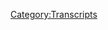 {{Transcript
    | title         = [[330: Magic Coins And Sheep Nations]]
    | caption       = [https://knowledgefight.libsyn.com/knowledge-fight-magic-coins-and-sheep-nations Listen to this episode on Libsyn]
    | episodeNumber = [[330: Magic Coins And Sheep Nations|330]]
    | length        = 01:27:27
}}

{{MessageBox
    | header     = Warning: Bot Generated Content
    | text       = This transcript was automatically generated by transcription software and likely contains many mistakes and misattributions. Please check the audio for definitive quotes, attribution, and context.
    | image      = N3yvass4myg91.webp
    | imagewidth = 50px
    | id         = warning
}}

{{TranscriptBlock
    | name      = Unknown Speaker
    | timestamp = 00:00:00.000
    | text      = N-n-n-n-n-n-n-n-n-knowledge fight!
}}

{{TranscriptBlock
    | name      = Unknown Speaker
    | timestamp = 00:00:13.000
    | text      = Dan and Jordan, I am sweating!
}}

{{TranscriptBlock
    | name      = Unknown Speaker
    | timestamp = 00:00:19.000
    | text      = Knowledgefight.com, it's time to pray!
}}

{{TranscriptBlock
    | name      = Unknown Speaker
    | timestamp = 00:00:21.000
    | text      = I have great respect for knowledgefight!
}}

{{TranscriptBlock
    | name      = Unknown Speaker
    | timestamp = 00:00:24.000
    | text      = Knowledgefight!
}}

{{TranscriptBlock
    | name      = Unknown Speaker
    | timestamp = 00:00:25.000
    | text      = I'm sick of them posing as if they're the good guys, saying we are the bad guys!
}}

{{TranscriptBlock
    | name      = Unknown Speaker
    | timestamp = 00:00:29.000
    | text      = Knowledgefight!
}}

{{TranscriptBlock
    | name      = Unknown Speaker
    | timestamp = 00:00:30.000
    | text      = Dan and Jordan, Knowledgefight!
}}

{{TranscriptBlock
    | name      = Unknown Speaker
    | timestamp = 00:00:32.000
    | text      = Riddle her, riddle her, riddle her!
}}

{{TranscriptBlock
    | name      = Unknown Speaker
    | timestamp = 00:00:35.000
    | text      = Need, need money!
}}

{{TranscriptBlock
    | name      = Unknown Speaker
    | timestamp = 00:00:37.000
    | text      = Riddle her, riddle her, riddle her!
}}

{{TranscriptBlock
    | name      = Unknown Speaker
    | timestamp = 00:00:39.000
    | text      = Andy and Kansas, Andy and, Andy and, stop it!
}}

{{TranscriptBlock
    | name      = Unknown Speaker
    | timestamp = 00:00:43.000
    | text      = Andy and Kansas, Andy and Kansas!
}}

{{TranscriptBlock
    | name      = Unknown Speaker
    | timestamp = 00:00:45.000
    | text      = Andy and, Andy, it's time to pray!
}}

{{TranscriptBlock
    | name      = Unknown Speaker
    | timestamp = 00:00:47.000
    | text      = Andy and Kansas, you're on the air, thanks for holding!
}}

{{TranscriptBlock
    | name      = Unknown Speaker
    | timestamp = 00:00:49.000
    | text      = Hello Alex, I'm a first time caller, I'm a huge fan, I love your work!
}}

{{TranscriptBlock
    | name      = Unknown Speaker
    | timestamp = 00:00:53.000
    | text      = Knowledgefight!
}}

{{TranscriptBlock
    | name      = Unknown Speaker
    | timestamp = 00:00:54.000
    | text      = N-n-n-n-n-n-knowledgefight.com
}}

{{TranscriptBlock
    | name      = Unknown Speaker
    | timestamp = 00:00:57.000
    | text      = I love you.
}}

{{TranscriptBlock
    | name      = Unknown Speaker
    | timestamp = 00:00:59.000
    | text      = Hey everybody, welcome back to Knowledgefight, I'm Dan.
}}

{{TranscriptBlock
    | name      = Unknown Speaker
    | timestamp = 00:01:01.000
    | text      = I'm Jordan.
}}

{{TranscriptBlock
    | name      = Unknown Speaker
    | timestamp = 00:01:02.000
    | text      = We're a couple dudes, like to sit around, drink novelty beverages, and talk a little bit about Alex Jones.
}}

{{TranscriptBlock
    | name      = Unknown Speaker
    | timestamp = 00:01:07.000
    | text      = Indeed we are.
}}

{{TranscriptBlock
    | name      = Unknown Speaker
    | timestamp = 00:01:08.000
    | text      = Dan.
}}

{{TranscriptBlock
    | name      = Unknown Speaker
    | timestamp = 00:01:09.000
    | text      = Stop singing.
}}

{{TranscriptBlock
    | name      = Unknown Speaker
    | timestamp = 00:01:10.000
    | text      = Even though I started it.
}}

{{TranscriptBlock
    | name      = Unknown Speaker
    | timestamp = 00:01:11.000
    | text      = Okay.
}}

{{TranscriptBlock
    | name      = Unknown Speaker
    | timestamp = 00:01:12.000
    | text      = Fine.
}}

{{TranscriptBlock
    | name      = Unknown Speaker
    | timestamp = 00:01:13.000
    | text      = What's up?
}}

{{TranscriptBlock
    | name      = Unknown Speaker
    | timestamp = 00:01:14.000
    | text      = Dan!
}}

{{TranscriptBlock
    | name      = Unknown Speaker
    | timestamp = 00:01:15.000
    | text      = What?
}}

{{TranscriptBlock
    | name      = Unknown Speaker
    | timestamp = 00:01:16.000
    | text      = What was your first phone?
}}

{{TranscriptBlock
    | name      = Unknown Speaker
    | timestamp = 00:01:17.000
    | text      = My first phone?
}}

{{TranscriptBlock
    | name      = Unknown Speaker
    | timestamp = 00:01:18.000
    | text      = Your first cellular phone.
}}

{{TranscriptBlock
    | name      = Unknown Speaker
    | timestamp = 00:01:20.000
    | text      = Oh, cellular phone.
}}

{{TranscriptBlock
    | name      = Unknown Speaker
    | timestamp = 00:01:21.000
    | text      = Actually, you could go with regular phone if you want.
}}

{{TranscriptBlock
    | name      = Unknown Speaker
    | timestamp = 00:01:22.000
    | text      = Did you have a rotary?
}}

{{TranscriptBlock
    | name      = Unknown Speaker
    | timestamp = 00:01:23.000
    | text      = Did you ever have a rotary?
}}

{{TranscriptBlock
    | name      = Unknown Speaker
    | timestamp = 00:01:25.000
    | text      = I have a lot of memories of my parents having one of those turn wheel phones.
}}

{{TranscriptBlock
    | name      = Unknown Speaker
    | timestamp = 00:01:29.000
    | text      = Yeah, yeah, yeah.
}}

{{TranscriptBlock
    | name      = Unknown Speaker
    | timestamp = 00:01:30.000
    | text      = Ch-ch-ch-ch-ch-ch-ch-ch.
}}

{{TranscriptBlock
    | name      = Unknown Speaker
    | timestamp = 00:01:31.000
    | text      = You put your finger in the hole and yeah, all the way.
}}

{{TranscriptBlock
    | name      = Unknown Speaker
    | timestamp = 00:01:33.000
    | text      = Yeah, those are terrible.
}}

{{TranscriptBlock
    | name      = Unknown Speaker
    | timestamp = 00:01:34.000
    | text      = If you're a millennial who's under the age of 25, then you don't even know, man.
}}

{{TranscriptBlock
    | name      = Unknown Speaker
    | timestamp = 00:01:39.000
    | text      = It's insane to think that that's what they decided on.
}}

{{TranscriptBlock
    | name      = Unknown Speaker
    | timestamp = 00:01:42.000
    | text      = Like, that was the presentation of phones.
}}

{{TranscriptBlock
    | name      = Unknown Speaker
    | timestamp = 00:01:45.000
    | text      = It's crazy to think back on that.
}}

{{TranscriptBlock
    | name      = Unknown Speaker
    | timestamp = 00:01:47.000
    | text      = But, yeah, I remember that.
}}

{{TranscriptBlock
    | name      = Unknown Speaker
    | timestamp = 00:01:50.000
    | text      = I don't know if I had, I know I had my own phones at some point growing up.
}}

{{TranscriptBlock
    | name      = Unknown Speaker
    | timestamp = 00:01:54.000
    | text      = growing up. But I don't remember any specifics like a Garfield phone or
}}

{{TranscriptBlock
    | name      = Unknown Speaker
    | timestamp = 00:01:58.519
    | text      = anything fun. Right. My first cell phone I got really late. Yeah. Was it a decision
}}

{{TranscriptBlock
    | name      = Unknown Speaker
    | timestamp = 00:02:05.599
    | text      = like your family was like your parents were like I don't know if he's ready to
}}

{{TranscriptBlock
    | name      = Unknown Speaker
    | timestamp = 00:02:08.960
    | text      = have a phone that kind of thing? I had no interest in it. No? I had moved out of my
}}

{{TranscriptBlock
    | name      = Unknown Speaker
    | timestamp = 00:02:14.199
    | text      = parents house and I didn't I just had a like a like a house phone. I really
}}

{{TranscriptBlock
    | name      = Unknown Speaker
    | timestamp = 00:02:19.159
    | text      = enjoyed at that point in my life the ability to not be contacted. Yeah. Like
}}

{{TranscriptBlock
    | name      = Unknown Speaker
    | timestamp = 00:02:23.840
    | text      = this is all before social media. Right. The glory days. I would go out and like
}}

{{TranscriptBlock
    | name      = Unknown Speaker
    | timestamp = 00:02:28.919
    | text      = come home and there would be messages and I really well not always I wasn't
}}

{{TranscriptBlock
    | name      = Unknown Speaker
    | timestamp = 00:02:33.199
    | text      = that popular but like I enjoyed the aspect of like there if I'm out and
}}

{{TranscriptBlock
    | name      = Unknown Speaker
    | timestamp = 00:02:37.680
    | text      = about I don't have like something that I won't be necessarily found. Yeah. Not that
}}

{{TranscriptBlock
    | name      = Unknown Speaker
    | timestamp = 00:02:45.080
    | text      = I'm on the run but I have a freedom of not being contacted. Right. And that went
}}

{{TranscriptBlock
    | name      = Unknown Speaker
    | timestamp = 00:02:50.039
    | text      = away very fast and I've just made peace with it now. I really can't even remember that
}}

{{TranscriptBlock
    | name      = Unknown Speaker
    | timestamp = 00:02:53.680
    | text      = feeling you know? I I can remember it I don't I don't it's hard for me to
}}

{{TranscriptBlock
    | name      = Unknown Speaker
    | timestamp = 00:02:58.080
    | text      = remember exactly what I loved so much about it. That has dulled with time. Right.
}}

{{TranscriptBlock
    | name      = Unknown Speaker
    | timestamp = 00:03:02.879
    | text      = But I remember enjoying it when I was 18 19 so I got a cell phone I got a
}}

{{TranscriptBlock
    | name      = Unknown Speaker
    | timestamp = 00:03:07.599
    | text      = flip phone and then I had that forever. Yeah. I didn't get an iPhone or any kind
}}

{{TranscriptBlock
    | name      = Unknown Speaker
    | timestamp = 00:03:13.520
    | text      = of smartphone until maybe four years ago. It's pretty close to that. You've been doing
}}

{{TranscriptBlock
    | name      = Unknown Speaker
    | timestamp = 00:03:22.000
    | text      = T9 all the way up to 2015? I had a flip phone for a very long time. Damn. Razor? I don't know I don't
}}

{{TranscriptBlock
    | name      = Unknown Speaker
    | timestamp = 00:03:32.000
    | text      = remember that it was a Sprint something or other whatever they gave me for free
}}

{{TranscriptBlock
    | name      = Unknown Speaker
    | timestamp = 00:03:36.639
    | text      = with a plan I had yes I had that and then I got a I got a smartphone just
}}

{{TranscriptBlock
    | name      = Unknown Speaker
    | timestamp = 00:03:42.479
    | text      = because I kind of gave in and the the flip phone was breaking and I went in
}}

{{TranscriptBlock
    | name      = Unknown Speaker
    | timestamp = 00:03:45.719
    | text      = they're like you're years overdue for an upgrade. Yeah. Do you just want an iPhone?
}}

{{TranscriptBlock
    | name      = Unknown Speaker
    | timestamp = 00:03:50.120
    | text      = Alright fine. Please sir. We've taken pity on you. Just take an iPhone. Super luddite with technology I am not super
}}

{{TranscriptBlock
    | name      = Unknown Speaker
    | timestamp = 00:04:00.560
    | text      = into the gadgets and not my buddy Nikki gifts was super into iPhones pretty
}}

{{TranscriptBlock
    | name      = Unknown Speaker
    | timestamp = 00:04:05.960
    | text      = early I was I I didn't judge him for his interest but I didn't have any of it I
}}

{{TranscriptBlock
    | name      = Unknown Speaker
    | timestamp = 00:04:11.300
    | text      = didn't have any interest. Did you have an iPod? Nope. No holy shit so you have you
}}

{{TranscriptBlock
    | name      = Unknown Speaker
    | timestamp = 00:04:17.019
    | text      = ever had an iPod? I don't think so. Maybe you maybe like a hand-me-down one
}}

{{TranscriptBlock
    | name      = Unknown Speaker
    | timestamp = 00:04:21.720
    | text      = from somebody else that I messed around with for. Or like an mp3 player of any
}}

{{TranscriptBlock
    | name      = Unknown Speaker
    | timestamp = 00:04:25.560
    | text      = kind you know. Yeah yeah I think I had somebody else's for a minute and then I
}}

{{TranscriptBlock
    | name      = Unknown Speaker
    | timestamp = 00:04:29.560
    | text      = didn't. You had a Zune? You tossed it out the window? I don't think I had a Zune. I did when I was
}}

{{TranscriptBlock
    | name      = Unknown Speaker
    | timestamp = 00:04:36.000
    | text      = driving like so this is how fucking stupid I am. Okay. Like I had a car in
}}

{{TranscriptBlock
    | name      = Unknown Speaker
    | timestamp = 00:04:43.180
    | text      = Missouri right and I didn't have any of the jacks to like plug a iPhone in that
}}

{{TranscriptBlock
    | name      = Unknown Speaker
    | timestamp = 00:04:48.480
    | text      = I didn't have to begin with. Yeah yeah right right. I didn't have a CD player in the car
}}

{{TranscriptBlock
    | name      = Unknown Speaker
    | timestamp = 00:04:52.120
    | text      = no issues but I wanted to listen to stuff that I would think I was choosing
}}

{{TranscriptBlock
    | name      = Unknown Speaker
    | timestamp = 00:04:55.480
    | text      = myself right the radio by that point is like I'm interested in this disaster I
}}

{{TranscriptBlock
    | name      = Unknown Speaker
    | timestamp = 00:04:59.519
    | text      = wanted to listen to podcasts yeah and so what I would do is I would take my
}}

{{TranscriptBlock
    | name      = Unknown Speaker
    | timestamp = 00:05:02.439
    | text      = laptop put it in the passenger seat of my car no driver no no refuse refuse
}}

{{TranscriptBlock
    | name      = Unknown Speaker
    | timestamp = 00:05:09.519
    | text      = yeah pass no thank you I don't even like having that image in my head very dumb
}}

{{TranscriptBlock
    | name      = Unknown Speaker
    | timestamp = 00:05:16.680
    | text      = very very dumb so this podcast where I don't know much about tech but I do know
}}

{{TranscriptBlock
    | name      = Unknown Speaker
    | timestamp = 00:05:21.399
    | text      = a lot about Alex Jones and I know way more about tech than you do but way less
}}

{{TranscriptBlock
    | name      = Unknown Speaker
    | timestamp = 00:05:26.079
    | text      = about Alex Jones. I would fucking hope so if you knew less oh man what a disaster I'd be
}}

{{TranscriptBlock
    | name      = Unknown Speaker
    | timestamp = 00:05:30.160
    | text      = wearing a burlap sack yeah yeah which is in my future yeah probably probably
}}

{{TranscriptBlock
    | name      = Unknown Speaker
    | timestamp = 00:05:35.639
    | text      = so Jordan we're coming off here on the Wednesdays very long very smorgasbord of
}}

{{TranscriptBlock
    | name      = Unknown Speaker
    | timestamp = 00:05:44.199
    | text      = sadness yeah that was there was something that was a lot to take in in
}}

{{TranscriptBlock
    | name      = Unknown Speaker
    | timestamp = 00:05:50.279
    | text      = order to do the episode and so today what I wanted to do is I wanted to go off the
}}

{{TranscriptBlock
    | name      = Unknown Speaker
    | timestamp = 00:05:55.399
    | text      = reservation completely we're gonna do a non Alex Jones episode perfect you might
}}

{{TranscriptBlock
    | name      = Unknown Speaker
    | timestamp = 00:06:00.800
    | text      = call it a wacky Friday episode free for all Friday nice something along those
}}

{{TranscriptBlock
    | name      = Unknown Speaker
    | timestamp = 00:06:05.680
    | text      = lines but I just needed a palate cleanser and on top of that you are
}}

{{TranscriptBlock
    | name      = Unknown Speaker
    | timestamp = 00:06:10.839
    | text      = about to leave for a vacation you'll be gone for a week oh yeah but we've
}}

{{TranscriptBlock
    | name      = Unknown Speaker
    | timestamp = 00:06:15.199
    | text      = recorded some episodes in advance and then get some fill-in folk for the the
}}

{{TranscriptBlock
    | name      = Unknown Speaker
    | timestamp = 00:06:22.000
    | text      = time that you'll be gone yeah it is a supremely supremely lucky that my
}}

{{TranscriptBlock
    | name      = Unknown Speaker
    | timestamp = 00:06:27.259
    | text      = partner's mother paid for a trip to South Africa sure that is that is
}}

{{TranscriptBlock
    | name      = Unknown Speaker
    | timestamp = 00:06:32.959
    | text      = something that I could never have even fucking imagined yeah that should be
}}

{{TranscriptBlock
    | name      = Unknown Speaker
    | timestamp = 00:06:37.040
    | text      = never could afford it it'll be a great time and I look forward to you coming
}}

{{TranscriptBlock
    | name      = Unknown Speaker
    | timestamp = 00:06:41.279
    | text      = back and being like Tommy Robinson is right I will actually be restarting
}}

{{TranscriptBlock
    | name      = Unknown Speaker
    | timestamp = 00:06:46.879
    | text      = Rhodesia while I'm there oh of course Bob way of course so I hope you have a
}}

{{TranscriptBlock
    | name      = Unknown Speaker
    | timestamp = 00:06:52.120
    | text      = great trip but I didn't want to send you off with an episode that was to like
}}

{{TranscriptBlock
    | name      = Unknown Speaker
    | timestamp = 00:06:57.240
    | text      = if we did another present-day Alex episode would be just out the window
}}

{{TranscriptBlock
    | name      = Unknown Speaker
    | timestamp = 00:07:01.800
    | text      = yeah I'd be stowing away on their plane South Africa and not coming back I got a
}}

{{TranscriptBlock
    | name      = Unknown Speaker
    | timestamp = 00:07:07.199
    | text      = big luggage for you so Jordan today gonna be interesting okay I don't want
}}

{{TranscriptBlock
    | name      = Unknown Speaker
    | timestamp = 00:07:11.800
    | text      = to get in I don't spoil too much ahead of time so let's let's do I recommend
}}

{{TranscriptBlock
    | name      = Unknown Speaker
    | timestamp = 00:07:18.040
    | text      = that what we should do is we should say thank you to some people who are signing
}}

{{TranscriptBlock
    | name      = Unknown Speaker
    | timestamp = 00:07:21.240
    | text      = up sign it up and supporting the show good deal so first I'd like to say
}}

{{TranscriptBlock
    | name      = Unknown Speaker
    | timestamp = 00:07:24.639
    | text      = thank you to Nick you are now policy wonk I'm a policy wonk thank you Nick
}}

{{TranscriptBlock
    | name      = Unknown Speaker
    | timestamp = 00:07:28.240
    | text      = thanks Nick next Katie thank you so much you are now a policy wonk I'm a policy
}}

{{TranscriptBlock
    | name      = Unknown Speaker
    | timestamp = 00:07:32.959
    | text      = wonk thank you Katie she donated to the show and then you know what else she did
}}

{{TranscriptBlock
    | name      = Unknown Speaker
    | timestamp = 00:07:35.879
    | text      = what barred the door oh oh next kit thank you so much you are now a policy
}}

{{TranscriptBlock
    | name      = Unknown Speaker
    | timestamp = 00:07:42.560
    | text      = wonk I'm a policy wonk thank you next I'm gonna fucking not be able to
}}

{{TranscriptBlock
    | name      = Unknown Speaker
    | timestamp = 00:07:47.879
    | text      = pronounce this name I think I think it's Haiti H ID DE Haiti sure I'd any of the
}}

{{TranscriptBlock
    | name      = Unknown Speaker
    | timestamp = 00:07:54.279
    | text      = could be there's a million pronunciations sure that might be and I
}}

{{TranscriptBlock
    | name      = Unknown Speaker
    | timestamp = 00:07:58.600
    | text      = apologize that I do not know what the correct pronunciation is but I
}}

{{TranscriptBlock
    | name      = Unknown Speaker
    | timestamp = 00:08:01.399
    | text      = appreciate you all the same you're now a policy wonk I'm a policy wonk thank you
}}

{{TranscriptBlock
    | name      = Unknown Speaker
    | timestamp = 00:08:05.480
    | text      = hey then finally I'd like to say thank you to some people who donated on an
}}

{{TranscriptBlock
    | name      = Unknown Speaker
    | timestamp = 00:08:09.120
    | text      = elevated level we appreciate that very much so first Evan thank you so much
}}

{{TranscriptBlock
    | name      = Unknown Speaker
    | timestamp = 00:08:13.279
    | text      = next Veeder thank you so much old fire bones thank you so much and nom zod
}}

{{TranscriptBlock
    | name      = Unknown Speaker
    | timestamp = 00:08:21.079
    | text      = thank you so much you are all now wonderful technocrats I'm a policy wonk
}}

{{TranscriptBlock
    | name      = Unknown Speaker
    | timestamp = 00:08:26.560
    | text      = cranky mate that's fantastic have yourself a brew how's your 401k doing
}}

{{TranscriptBlock
    | name      = Unknown Speaker
    | timestamp = 00:08:31.079
    | text      = bro we got to go full tilt boogie on this Watson all right let's just get
}}

{{TranscriptBlock
    | name      = Unknown Speaker
    | timestamp = 00:08:34.639
    | text      = down to business we ain't making that money off that heroin why you pimps so
}}

{{TranscriptBlock
    | name      = Unknown Speaker
    | timestamp = 00:08:38.419
    | text      = good my neck is freakishly large I declare info war on you thank you so
}}

{{TranscriptBlock
    | name      = Unknown Speaker
    | timestamp = 00:08:44.419
    | text      = much Evan old fire bones Veeder and nom zod thank you very much to all of you
}}

{{TranscriptBlock
    | name      = Unknown Speaker
    | timestamp = 00:08:49.879
    | text      = and all I have to add is that you must kneel before absolutely of course all
}}

{{TranscriptBlock
    | name      = Unknown Speaker
    | timestamp = 00:08:56.960
    | text      = right Jordan I'll just I'll cut the bullshit about pretending I'm not gonna
}}

{{TranscriptBlock
    | name      = Unknown Speaker
    | timestamp = 00:09:00.720
    | text      = tease any or whatever I'm gonna not say what this episode is for a long time
}}

{{TranscriptBlock
    | name      = Unknown Speaker
    | timestamp = 00:09:05.279
    | text      = people have been asking that we get back into Jim Baker oh no I decided what we
}}

{{TranscriptBlock
    | name      = Unknown Speaker
    | timestamp = 00:09:10.360
    | text      = and we've tried yeah people have the there have been a lot of recommendations
}}

{{TranscriptBlock
    | name      = Unknown Speaker
    | timestamp = 00:09:14.399
    | text      = like we need more Jim Baker up in here yeah yeah and we've tried to satisfy
}}

{{TranscriptBlock
    | name      = Unknown Speaker
    | timestamp = 00:09:17.799
    | text      = that but a lot of Jim Baker stuff is so one note it's so the same and we've
}}

{{TranscriptBlock
    | name      = Unknown Speaker
    | timestamp = 00:09:23.440
    | text      = actually spoiler alert tried to record an episode that we in the middle of it
}}

{{TranscriptBlock
    | name      = Unknown Speaker
    | timestamp = 00:09:28.159
    | text      = were like this is not an episode yeah Jim Baker had a episode that he did that
}}

{{TranscriptBlock
    | name      = Unknown Speaker
    | timestamp = 00:09:33.960
    | text      = was all a banquet with his family yes his food but I remember it was like oh
}}

{{TranscriptBlock
    | name      = Unknown Speaker
    | timestamp = 00:09:40.240
    | text      = my god look at this great pancake it was insane it was insane yeah it's it's
}}

{{TranscriptBlock
    | name      = Unknown Speaker
    | timestamp = 00:09:45.440
    | text      = always fun 99% of the time if we take a day off of the episode we recorded the
}}

{{TranscriptBlock
    | name      = Unknown Speaker
    | timestamp = 00:09:50.840
    | text      = episode don't worry not 99% of the time but sometimes probably one of them
}}

{{TranscriptBlock
    | name      = Unknown Speaker
    | timestamp = 00:09:56.360
    | text      = because we like the spectacle of it and the idea that he's doing an entire
}}

{{TranscriptBlock
    | name      = Unknown Speaker
    | timestamp = 00:10:00.000
    | text      = episode which is me and my family eat out of buckets conceptually hilarious
}}

{{TranscriptBlock
    | name      = Unknown Speaker
    | timestamp = 00:10:03.600
    | text      = amazing yes in practice boring as shit a disaster so boring what I think like
}}

{{TranscriptBlock
    | name      = Unknown Speaker
    | timestamp = 00:10:09.440
    | text      = maybe 20 minutes in we were doing it we realized like what are we just gonna say
}}

{{TranscriptBlock
    | name      = Unknown Speaker
    | timestamp = 00:10:12.840
    | text      = this is stupid over and every time yeah this is the turkey that came from a
}}

{{TranscriptBlock
    | name      = Unknown Speaker
    | timestamp = 00:10:17.360
    | text      = bucket ha ha ha ha and it's 40 more times the best parody of that is go
}}

{{TranscriptBlock
    | name      = Unknown Speaker
    | timestamp = 00:10:22.159
    | text      = watch it yourself absurd so that kind of put a bad taste in my mouth for Jim
}}

{{TranscriptBlock
    | name      = Unknown Speaker
    | timestamp = 00:10:28.679
    | text      = Baker much like people who eat his buckets do nice but I was going through
}}

{{TranscriptBlock
    | name      = Unknown Speaker
    | timestamp = 00:10:34.919
    | text      = looking at his episodes that his recent episodes and I was like I was almost I
}}

{{TranscriptBlock
    | name      = Unknown Speaker
    | timestamp = 00:10:41.240
    | text      = almost fell for the siren song again because there was a three-part episode
}}

{{TranscriptBlock
    | name      = Unknown Speaker
    | timestamp = 00:10:46.720
    | text      = that is the clearing out the warehouse sale three full episodes of him going
}}

{{TranscriptBlock
    | name      = Unknown Speaker
    | timestamp = 00:10:53.200
    | text      = through his warehouse and be like well we got this bucket on sale damn it I was
}}

{{TranscriptBlock
    | name      = Unknown Speaker
    | timestamp = 00:10:57.039
    | text      = so close to doing it again but I knew that if we did we would end up in the
}}

{{TranscriptBlock
    | name      = Unknown Speaker
    | timestamp = 00:11:00.919
    | text      = exact same place of course we would be 20 minutes in and being like you can't
}}

{{TranscriptBlock
    | name      = Unknown Speaker
    | timestamp = 00:11:05.000
    | text      = put a hat on a hat this is absurd yeah so I decided I was gonna I was
}}

{{TranscriptBlock
    | name      = Unknown Speaker
    | timestamp = 00:11:11.179
    | text      = gonna in a rare instance of letting other media coverage direct me I decided
}}

{{TranscriptBlock
    | name      = Unknown Speaker
    | timestamp = 00:11:17.440
    | text      = to cover an episode that actually got a bit of press attention gotcha this is
}}

{{TranscriptBlock
    | name      = Unknown Speaker
    | timestamp = 00:11:23.759
    | text      = something that like right wing watch made fun of a little bit uh-huh and it's
}}

{{TranscriptBlock
    | name      = Unknown Speaker
    | timestamp = 00:11:27.440
    | text      = the it's an episode where Jim Baker invites a guy named Lance Wallnau on the
}}

{{TranscriptBlock
    | name      = Unknown Speaker
    | timestamp = 00:11:33.679
    | text      = show really sure and this guy is selling a gold coin that can connect you
}}

{{TranscriptBlock
    | name      = Unknown Speaker
    | timestamp = 00:11:41.120
    | text      = in prayer to each other and also Donald Trump god damn it I I really love these
}}

{{TranscriptBlock
    | name      = Unknown Speaker
    | timestamp = 00:11:47.120
    | text      = people that is what you know the the media covered and was making fun of and
}}

{{TranscriptBlock
    | name      = Unknown Speaker
    | timestamp = 00:11:51.879
    | text      = you know there's like a minute long clip of him trying to sell this coin I was
}}

{{TranscriptBlock
    | name      = Unknown Speaker
    | timestamp = 00:11:56.279
    | text      = like okay you guys are talking about that I want to see what else happened on
}}

{{TranscriptBlock
    | name      = Unknown Speaker
    | timestamp = 00:12:00.000
    | text      = that episode yeah that may have been the forest that was missed for the tree
}}

{{TranscriptBlock
    | name      = Unknown Speaker
    | timestamp = 00:12:03.980
    | text      = right of course so I decided to check in on that and I figured that that's if
}}

{{TranscriptBlock
    | name      = Unknown Speaker
    | timestamp = 00:12:08.679
    | text      = we're doing a Jim Baker episode this is as good as I can do for ya I could take
}}

{{TranscriptBlock
    | name      = Unknown Speaker
    | timestamp = 00:12:13.720
    | text      = somebody else something somebody else cover to be like what else is going on
}}

{{TranscriptBlock
    | name      = Unknown Speaker
    | timestamp = 00:12:17.039
    | text      = here so that's what we're gonna do what can we add that specifically about us
}}

{{TranscriptBlock
    | name      = Unknown Speaker
    | timestamp = 00:12:21.200
    | text      = well I that we can specifically yeah and I think there's there is some stuff yeah
}}

{{TranscriptBlock
    | name      = Unknown Speaker
    | timestamp = 00:12:25.799
    | text      = I think that there's a lot of more fucked up things than a guy selling a
}}

{{TranscriptBlock
    | name      = Unknown Speaker
    | timestamp = 00:12:29.679
    | text      = magic coin on this episode well the most fucked up thing is it's true it is it is
}}

{{TranscriptBlock
    | name      = Unknown Speaker
    | timestamp = 00:12:34.799
    | text      = actually true so here is the first clip where we get our dancing Queen
}}

{{TranscriptBlock
    | name      = Unknown Speaker
    | timestamp = 00:12:39.679
    | text      = introduction I'm using of it Tammy Sue Baker given us the the voice over god
}}

{{TranscriptBlock
    | name      = Unknown Speaker
    | timestamp = 00:12:44.720
    | text      = damn it and then we get to meet Lance Wallnau
}}

{{TranscriptBlock
    | name      = Unknown Speaker
    | timestamp = 00:12:50.440
    | text      = hello and welcome to the Jim Baker show coming to you from the village of
}}

{{TranscriptBlock
    | name      = Unknown Speaker
    | timestamp = 00:12:55.080
    | text      = Morningside snuggled in the beautiful Ozark Mountains today is day two with
}}

{{TranscriptBlock
    | name      = Unknown Speaker
    | timestamp = 00:13:00.200
    | text      = our special guest he's the director of the Lance learning group and a
}}

{{TranscriptBlock
    | name      = Unknown Speaker
    | timestamp = 00:13:04.320
    | text      = best-selling author welcome dr. Lance Wallnau our co-host today is Mondo de
}}

{{TranscriptBlock
    | name      = Unknown Speaker
    | timestamp = 00:13:10.720
    | text      = La Vega I'm Timmy Sue Baker and now please give a warm welcome to my parents
}}

{{TranscriptBlock
    | name      = Unknown Speaker
    | timestamp = 00:13:15.879
    | text      = and the host of the Jim Baker show Jim and Laurie Baker
}}

{{TranscriptBlock
    | name      = Unknown Speaker
    | timestamp = 00:13:22.879
    | text      = great to have you here on Gray Street and our special guest today Lance
}}

{{TranscriptBlock
    | name      = Unknown Speaker
    | timestamp = 00:13:27.320
    | text      = Wallnau is back with us you are on the cutting edge when did God first call you
}}

{{TranscriptBlock
    | name      = Unknown Speaker
    | timestamp = 00:13:38.679
    | text      = to be a voice for the church and for really electing the right officers I
}}

{{TranscriptBlock
    | name      = Unknown Speaker
    | timestamp = 00:13:46.639
    | text      = mean the right presidents the right senators are at Koshman so real quick we
}}

{{TranscriptBlock
    | name      = Unknown Speaker
    | timestamp = 00:13:51.840
    | text      = will get to his answer but right out of the gate Jim Baker's first question is
}}

{{TranscriptBlock
    | name      = Unknown Speaker
    | timestamp = 00:13:55.960
    | text      = like when did you get into theocratic politics yeah I know he didn't even
}}

{{TranscriptBlock
    | name      = Unknown Speaker
    | timestamp = 00:13:59.879
    | text      = there was no like there was nothing we're just gonna was still kind of going
}}

{{TranscriptBlock
    | name      = Unknown Speaker
    | timestamp = 00:14:03.720
    | text      = give me some give me it's like in the I could have used a little foreplay right
}}

{{TranscriptBlock
    | name      = Unknown Speaker
    | timestamp = 00:14:08.519
    | text      = I'm saying just diving in with like when did you decide to use religion as a scam
}}

{{TranscriptBlock
    | name      = Unknown Speaker
    | timestamp = 00:14:12.759
    | text      = to guide politics towards conservative when did God call you to ruin his earth
}}

{{TranscriptBlock
    | name      = Unknown Speaker
    | timestamp = 00:14:19.799
    | text      = real blunt I personally think that it was when I started hearing friends of
}}

{{TranscriptBlock
    | name      = Unknown Speaker
    | timestamp = 00:14:28.159
    | text      = mine like Rick Joyner and you talking about where America was at because like
}}

{{TranscriptBlock
    | name      = Unknown Speaker
    | timestamp = 00:14:33.759
    | text      = so many Christians I just wanted to preach spiritual Kingdom optimistic
}}

{{TranscriptBlock
    | name      = Unknown Speaker
    | timestamp = 00:14:38.240
    | text      = messages and focus on revival but I heard something in your voice and the
}}

{{TranscriptBlock
    | name      = Unknown Speaker
    | timestamp = 00:14:43.000
    | text      = and the way in which you had grounded it in real concern it was a cancer then I
}}

{{TranscriptBlock
    | name      = Unknown Speaker
    | timestamp = 00:14:47.080
    | text      = started reading Danish to Susan other people and I said oh my god I myself and
}}

{{TranscriptBlock
    | name      = Unknown Speaker
    | timestamp = 00:14:52.440
    | text      = part of the problem because as you are as a as a preacher as somebody had had
}}

{{TranscriptBlock
    | name      = Unknown Speaker
    | timestamp = 00:14:57.440
    | text      = an audience I was ignoring what was happening in the controversies of my
}}

{{TranscriptBlock
    | name      = Unknown Speaker
    | timestamp = 00:15:03.799
    | text      = country in the world in order to focus on solutions that are Christ centered so
}}

{{TranscriptBlock
    | name      = Unknown Speaker
    | timestamp = 00:15:09.840
    | text      = I would I would say that solutions that are Christ centered is what your what
}}

{{TranscriptBlock
    | name      = Unknown Speaker
    | timestamp = 00:15:13.360
    | text      = church is about that should be what you're focusing on no idea what you're
}}

{{TranscriptBlock
    | name      = Unknown Speaker
    | timestamp = 00:15:16.279
    | text      = talking about I I believe that what he's actually saying in that clip there
}}

{{TranscriptBlock
    | name      = Unknown Speaker
    | timestamp = 00:15:20.120
    | text      = beyond the I started reading Dinesh D'Souza which is always the most
}}

{{TranscriptBlock
    | name      = Unknown Speaker
    | timestamp = 00:15:23.799
    | text      = terrifying what he's saying is I was really afraid of losing 501 c3 status
}}

{{TranscriptBlock
    | name      = Unknown Speaker
    | timestamp = 00:15:29.919
    | text      = but then I saw what you and like Rick Joyner were doing I was like hey it's
}}

{{TranscriptBlock
    | name      = Unknown Speaker
    | timestamp = 00:15:34.000
    | text      = Thunderdome yeah I could do whatever I want there's no there's no bottom there's
}}

{{TranscriptBlock
    | name      = Unknown Speaker
    | timestamp = 00:15:38.039
    | text      = no floor gives us yeah I do love I do love the brilliance of the buttering up
}}

{{TranscriptBlock
    | name      = Unknown Speaker
    | timestamp = 00:15:44.240
    | text      = Baker strategy butter Baker it was because of you Jim Baker that there
}}

{{TranscriptBlock
    | name      = Unknown Speaker
    | timestamp = 00:15:49.279
    | text      = might be some truth to that Jim Baker's a legend in this hustle really well yeah
}}

{{TranscriptBlock
    | name      = Unknown Speaker
    | timestamp = 00:15:54.200
    | text      = no he is a legend in the hustle you're right I thought we were actually talking
}}

{{TranscriptBlock
    | name      = Unknown Speaker
    | timestamp = 00:15:57.919
    | text      = about religion well that's religion to some yeah that's true you know that's
}}

{{TranscriptBlock
    | name      = Unknown Speaker
    | timestamp = 00:16:01.720
    | text      = the that's the thing that's really difficult about something like this is
}}

{{TranscriptBlock
    | name      = Unknown Speaker
    | timestamp = 00:16:04.460
    | text      = like a lot of people who are taking in the message mmm probably are doing so in
}}

{{TranscriptBlock
    | name      = Unknown Speaker
    | timestamp = 00:16:10.840
    | text      = like some good faith yeah or at least without some sort of like they they
}}

{{TranscriptBlock
    | name      = Unknown Speaker
    | timestamp = 00:16:15.919
    | text      = aren't taking it in on the terms of it being a con right you know they aren't
}}

{{TranscriptBlock
    | name      = Unknown Speaker
    | timestamp = 00:16:20.639
    | text      = agreeing to like hey I want to get conned by this guy right there's a the
}}

{{TranscriptBlock
    | name      = Unknown Speaker
    | timestamp = 00:16:25.639
    | text      = evilness of it is specifically from the people disseminating right now the
}}

{{TranscriptBlock
    | name      = Unknown Speaker
    | timestamp = 00:16:30.159
    | text      = consequences which are negative are precipitated a lot of the times why
}}

{{TranscriptBlock
    | name      = Unknown Speaker
    | timestamp = 00:16:33.720
    | text      = people who believe the stuff yeah but they aren't necessarily I don't I don't
}}

{{TranscriptBlock
    | name      = Unknown Speaker
    | timestamp = 00:16:38.000
    | text      = believe all of them at least are signing up specifically for the scam yeah no I
}}

{{TranscriptBlock
    | name      = Unknown Speaker
    | timestamp = 00:16:43.440
    | text      = think there's a definite lack of guile I suppose would be the way to put it maybe
}}

{{TranscriptBlock
    | name      = Unknown Speaker
    | timestamp = 00:16:48.600
    | text      = that might be idealistic of us to think I'm not sure yeah but the if but this is
}}

{{TranscriptBlock
    | name      = Unknown Speaker
    | timestamp = 00:16:54.080
    | text      = just proof that if there was a God these people would be in jail forever I did
}}

{{TranscriptBlock
    | name      = Unknown Speaker
    | timestamp = 00:16:58.360
    | text      = very little research into this episode because who gives a shit absolutely but
}}

{{TranscriptBlock
    | name      = Unknown Speaker
    | timestamp = 00:17:04.279
    | text      = I did want to find out a little bit about who Lance wall now is yes no one
}}

{{TranscriptBlock
    | name      = Unknown Speaker
    | timestamp = 00:17:08.480
    | text      = it no one lives in his knows who the fuck this guy is absolutely not so he's
}}

{{TranscriptBlock
    | name      = Unknown Speaker
    | timestamp = 00:17:11.640
    | text      = a bit of a lunatic which makes sense seeing that he's a guest here on the Jim
}}

{{TranscriptBlock
    | name      = Unknown Speaker
    | timestamp = 00:17:15.119
    | text      = Baker show of course while now is a board member for the oak initiative group
}}

{{TranscriptBlock
    | name      = Unknown Speaker
    | timestamp = 00:17:19.799
    | text      = listed by the Council on American Islamic Relations as quote part of the
}}

{{TranscriptBlock
    | name      = Unknown Speaker
    | timestamp = 00:17:23.160
    | text      = Islamophobic Network in America really hoping they were planting trees to
}}

{{TranscriptBlock
    | name      = Unknown Speaker
    | timestamp = 00:17:26.880
    | text      = combat climate change there is a different oak at work okay initiative
}}

{{TranscriptBlock
    | name      = Unknown Speaker
    | timestamp = 00:17:31.880
    | text      = like a royal oak initiative is there I did find some tree groups yeah in 2011
}}

{{TranscriptBlock
    | name      = Unknown Speaker
    | timestamp = 00:17:39.240
    | text      = the oak initiative published a book called Islam versus the United States
}}

{{TranscriptBlock
    | name      = Unknown Speaker
    | timestamp = 00:17:43.119
    | text      = which purported to expose the quote all conquering character of many of the
}}

{{TranscriptBlock
    | name      = Unknown Speaker
    | timestamp = 00:17:47.160
    | text      = followers of Islam they were tuned routinely disseminate material that
}}

{{TranscriptBlock
    | name      = Unknown Speaker
    | timestamp = 00:17:51.319
    | text      = seeks to invalidate the idea that a mosque is a form of a church and argue
}}

{{TranscriptBlock
    | name      = Unknown Speaker
    | timestamp = 00:17:55.359
    | text      = that quote even in the watered-down versions it's clear that this religion
}}

{{TranscriptBlock
    | name      = Unknown Speaker
    | timestamp = 00:17:58.920
    | text      = promotes the destruction or enslavement of all who do not adhere to it quote
}}

{{TranscriptBlock
    | name      = Unknown Speaker
    | timestamp = 00:18:04.160
    | text      = watered down right as though that's a thing right what gets it like it's a
}}

{{TranscriptBlock
    | name      = Unknown Speaker
    | timestamp = 00:18:09.079
    | text      = stiff tee yeah what is that watered down Islam come on guys you guys are
}}

{{TranscriptBlock
    | name      = Unknown Speaker
    | timestamp = 00:18:13.480
    | text      = pathetic someone else who sits on the board of the oak initiative is Alex
}}

{{TranscriptBlock
    | name      = Unknown Speaker
    | timestamp = 00:18:16.799
    | text      = Jones's buddy lieutenant general William Boykin of course
}}

{{TranscriptBlock
    | name      = Unknown Speaker
    | timestamp = 00:18:20.200
    | text      = noted Islamophobe of the highest order I paused there because I thought you were
}}

{{TranscriptBlock
    | name      = Unknown Speaker
    | timestamp = 00:18:23.319
    | text      = gonna do your blanket now I'm past it I've grown up I'm still stuck on wall
}}

{{TranscriptBlock
    | name      = Unknown Speaker
    | timestamp = 00:18:27.359
    | text      = now all now it's the oak initiative as well his name is wall now it's not wall
}}

{{TranscriptBlock
    | name      = Unknown Speaker
    | timestamp = 00:18:33.240
    | text      = nuts and then it's a driving me insane yep you're gonna have to put those on
}}

{{TranscriptBlock
    | name      = Unknown Speaker
    | timestamp = 00:18:38.480
    | text      = the back burner because there might be other things then sort of similarities
}}

{{TranscriptBlock
    | name      = Unknown Speaker
    | timestamp = 00:18:41.920
    | text      = to legumes that will come up it's like a bad slant rhyme so Boykin made a video
}}

{{TranscriptBlock
    | name      = Unknown Speaker
    | timestamp = 00:18:47.759
    | text      = ah-ha you're back you tricked me so Boykin made a video for the oak
}}

{{TranscriptBlock
    | name      = Unknown Speaker
    | timestamp = 00:18:52.759
    | text      = initiative in 2010 saying that Islam is not a religion and should not be
}}

{{TranscriptBlock
    | name      = Unknown Speaker
    | timestamp = 00:18:56.480
    | text      = protected by the First Amendment a belief he based on his own determination
}}

{{TranscriptBlock
    | name      = Unknown Speaker
    | timestamp = 00:19:00.359
    | text      = that it was central to Islamic belief that Muslims had to destroy the United
}}

{{TranscriptBlock
    | name      = Unknown Speaker
    | timestamp = 00:19:04.160
    | text      = States Constitution in order to bring in Sharia law Muhammad did say that that
}}

{{TranscriptBlock
    | name      = Unknown Speaker
    | timestamp = 00:19:08.880
    | text      = was one of Muhammad's big things he was like eventually there's gonna be a whole
}}

{{TranscriptBlock
    | name      = Unknown Speaker
    | timestamp = 00:19:12.759
    | text      = country we're gonna need to take down its Constitution that's what we got to
}}

{{TranscriptBlock
    | name      = Unknown Speaker
    | timestamp = 00:19:16.339
    | text      = do the oak initiative is a major portion or met portion major player in the world
}}

{{TranscriptBlock
    | name      = Unknown Speaker
    | timestamp = 00:19:22.200
    | text      = of Islamophobia these narratives being perpetuated and disseminated into
}}

{{TranscriptBlock
    | name      = Unknown Speaker
    | timestamp = 00:19:27.200
    | text      = right-wing talking points and conversation but it's not only Muslims
}}

{{TranscriptBlock
    | name      = Unknown Speaker
    | timestamp = 00:19:32.920
    | text      = that they don't like the oak initiative is also fiercely anti LGBTQ and in 2015
}}

{{TranscriptBlock
    | name      = Unknown Speaker
    | timestamp = 00:19:39.400
    | text      = they paid to erect billboards in Michigan that depicted a gay man with a
}}

{{TranscriptBlock
    | name      = Unknown Speaker
    | timestamp = 00:19:42.880
    | text      = rainbow painted on his face accompanied by the text not born this way and quote
}}

{{TranscriptBlock
    | name      = Unknown Speaker
    | timestamp = 00:19:47.880
    | text      = homosexuality is a behavior and not a civil right this is a run-of-the-mill
}}

{{TranscriptBlock
    | name      = Unknown Speaker
    | timestamp = 00:19:52.279
    | text      = bigot organization seeking to do whatever it takes to support and
}}

{{TranscriptBlock
    | name      = Unknown Speaker
    | timestamp = 00:19:55.640
    | text      = maintain the status quo in this country of straight white male Christian
}}

{{TranscriptBlock
    | name      = Unknown Speaker
    | timestamp = 00:19:59.000
    | text      = supremacy so of course you'd not be surprised to learn that they're super
}}

{{TranscriptBlock
    | name      = Unknown Speaker
    | timestamp = 00:20:03.400
    | text      = into Trump and basically think he's the Messiah absolutely anyway that's about
}}

{{TranscriptBlock
    | name      = Unknown Speaker
    | timestamp = 00:20:07.640
    | text      = all you really need to know about Lance Wallnau he's a border that a board
}}

{{TranscriptBlock
    | name      = Unknown Speaker
    | timestamp = 00:20:11.000
    | text      = member of that trash organization right so you know he's an evil con man in the
}}

{{TranscriptBlock
    | name      = Unknown Speaker
    | timestamp = 00:20:15.920
    | text      = long succession of evil con men televangelist guys he's in that world he's
}}

{{TranscriptBlock
    | name      = Unknown Speaker
    | timestamp = 00:20:21.839
    | text      = appearing on another grifters religious scam program so you could get you know
}}

{{TranscriptBlock
    | name      = Unknown Speaker
    | timestamp = 00:20:27.079
    | text      = but I don't want to be one of these guys who goes ad hominem oh no of course we
}}

{{TranscriptBlock
    | name      = Unknown Speaker
    | timestamp = 00:20:31.839
    | text      = got to judge them by what they say now we know a little bit about who he is
}}

{{TranscriptBlock
    | name      = Unknown Speaker
    | timestamp = 00:20:35.559
    | text      = let's put that aside and let the man speak his peace so in this next clip we
}}

{{TranscriptBlock
    | name      = Unknown Speaker
    | timestamp = 00:20:41.400
    | text      = find out when Lance got politically involved apparently was after hearing
}}

{{TranscriptBlock
    | name      = Unknown Speaker
    | timestamp = 00:20:47.200
    | text      = Jim Baker and reading Dinesh D'Souza but that doesn't give us specifics right so
}}

{{TranscriptBlock
    | name      = Unknown Speaker
    | timestamp = 00:20:52.960
    | text      = the moment that I got called by accident up to the Trump meeting and I came out
}}

{{TranscriptBlock
    | name      = Unknown Speaker
    | timestamp = 00:20:57.319
    | text      = of that and and I walked I wasn't supposed to be there was like Kenneth
}}

{{TranscriptBlock
    | name      = Unknown Speaker
    | timestamp = 00:21:01.759
    | text      = Copeland was there and Paula White and I actually was so I got so insecure I went
}}

{{TranscriptBlock
    | name      = Unknown Speaker
    | timestamp = 00:21:06.160
    | text      = up to the doorman so real quick that he said Paula White came and Kenneth
}}

{{TranscriptBlock
    | name      = Unknown Speaker
    | timestamp = 00:21:10.680
    | text      = Copeland but Paula White came when he said that that would that that's in the
}}

{{TranscriptBlock
    | name      = Unknown Speaker
    | timestamp = 00:21:14.559
    | text      = original of the audio yeah like the Paul I were like I think he might have
}}

{{TranscriptBlock
    | name      = Unknown Speaker
    | timestamp = 00:21:19.200
    | text      = forgotten her name I'm not sure I think he might have yeah stammered her his way
}}

{{TranscriptBlock
    | name      = Unknown Speaker
    | timestamp = 00:21:24.400
    | text      = through her yeah gotcha and I said am I on that list because I thought there was
}}

{{TranscriptBlock
    | name      = Unknown Speaker
    | timestamp = 00:21:28.519
    | text      = a mistake made yeah everyone had a big ministry of something and the guy says
}}

{{TranscriptBlock
    | name      = Unknown Speaker
    | timestamp = 00:21:32.880
    | text      = yeah you're on the list I put you on the list I saw who are you he said I'm the
}}

{{TranscriptBlock
    | name      = Unknown Speaker
    | timestamp = 00:21:36.799
    | text      = PR agent I heard you in a little meeting down there in Florida and I made it a
}}

{{TranscriptBlock
    | name      = Unknown Speaker
    | timestamp = 00:21:40.519
    | text      = decision right then if I could get you in front of Trump you're going as I'm
}}

{{TranscriptBlock
    | name      = Unknown Speaker
    | timestamp = 00:21:49.000
    | text      = in the meeting a big boy room and Trump's talking and there's you know
}}

{{TranscriptBlock
    | name      = Unknown Speaker
    | timestamp = 00:21:51.720
    | text      = Justin Franklin in the chemical and I'm being quiet and actually customers do
}}

{{TranscriptBlock
    | name      = Unknown Speaker
    | timestamp = 00:21:56.359
    | text      = and I'm thinking man what am I just surreal what am I doing here and also I
}}

{{TranscriptBlock
    | name      = Unknown Speaker
    | timestamp = 00:22:00.079
    | text      = get a kick under the chair and that PR agent says you better say something and
}}

{{TranscriptBlock
    | name      = Unknown Speaker
    | timestamp = 00:22:04.839
    | text      = so he forced me oh my my mouth and start talking because I was just gonna be
}}

{{TranscriptBlock
    | name      = Unknown Speaker
    | timestamp = 00:22:10.799
    | text      = humble and just watch so I I spoke and after I spoke I got invited to another
}}

{{TranscriptBlock
    | name      = Unknown Speaker
    | timestamp = 00:22:17.400
    | text      = meeting and I was just speaking because I didn't want to embarrass myself in
}}

{{TranscriptBlock
    | name      = Unknown Speaker
    | timestamp = 00:22:20.400
    | text      = front of the guy that kicked my chair yeah but all I knew was Donald Trump is
}}

{{TranscriptBlock
    | name      = Unknown Speaker
    | timestamp = 00:22:25.160
    | text      = a wrecking ball of the spirit of political correctness I heard the Lord
}}

{{TranscriptBlock
    | name      = Unknown Speaker
    | timestamp = 00:22:27.799
    | text      = say that some people might have thought that clip was a little long so he gets
}}

{{TranscriptBlock
    | name      = Unknown Speaker
    | timestamp = 00:22:39.240
    | text      = invited to a Trump meeting that makes him politically motivated I suppose
}}

{{TranscriptBlock
    | name      = Unknown Speaker
    | timestamp = 00:22:43.160
    | text      = which is sure great cuz that you know means on some level these these meetings
}}

{{TranscriptBlock
    | name      = Unknown Speaker
    | timestamp = 00:22:48.440
    | text      = are as much recruitment as they are absolutely yeah let's let's get these
}}

{{TranscriptBlock
    | name      = Unknown Speaker
    | timestamp = 00:22:53.279
    | text      = preachers on board let's get them on ours let's get all these meme makers
}}

{{TranscriptBlock
    | name      = Unknown Speaker
    | timestamp = 00:22:58.440
    | text      = galvanized and yeah so and there's there's a strategy to all this I don't
}}

{{TranscriptBlock
    | name      = Unknown Speaker
    | timestamp = 00:23:03.720
    | text      = believe that God said that Trump was a wrecking ball to political correctness I
}}

{{TranscriptBlock
    | name      = Unknown Speaker
    | timestamp = 00:23:07.799
    | text      = don't know why God would say that I don't know if God not busy it's God
}}

{{TranscriptBlock
    | name      = Unknown Speaker
    | timestamp = 00:23:12.240
    | text      = concerned with political correctness is there is there a First Amendment in the
}}

{{TranscriptBlock
    | name      = Unknown Speaker
    | timestamp = 00:23:16.119
    | text      = Bible I think there might be I know there's one in heaven you get to call
}}

{{TranscriptBlock
    | name      = Unknown Speaker
    | timestamp = 00:23:19.880
    | text      = people all kinds of racial epithets in heaven well you have to yeah of course
}}

{{TranscriptBlock
    | name      = Unknown Speaker
    | timestamp = 00:23:24.279
    | text      = cuz if not you don't have full free will right and you gotta have that is really
}}

{{TranscriptBlock
    | name      = Unknown Speaker
    | timestamp = 00:23:28.720
    | text      = fucked up that I'd never thought about but their conception of heaven must
}}

{{TranscriptBlock
    | name      = Unknown Speaker
    | timestamp = 00:23:31.920
    | text      = include oh absolutely yeah it has to get to throw the n-word around all they want
}}

{{TranscriptBlock
    | name      = Unknown Speaker
    | timestamp = 00:23:36.920
    | text      = in heaven now I don't want to but I want to be able should I lose my job in
}}

{{TranscriptBlock
    | name      = Unknown Speaker
    | timestamp = 00:23:43.720
    | text      = heaven just because I called someone an F no they honestly believe that it in
}}

{{TranscriptBlock
    | name      = Unknown Speaker
    | timestamp = 00:23:49.240
    | text      = their heaven neighborhood if a black person moves in they all get to leave or
}}

{{TranscriptBlock
    | name      = Unknown Speaker
    | timestamp = 00:23:53.519
    | text      = whatever and go somewhere else they're insane these people are so stupid the I
}}

{{TranscriptBlock
    | name      = Unknown Speaker
    | timestamp = 00:23:58.000
    | text      = never thought about that but that is pretty weird so Trump is a wrecking ball
}}

{{TranscriptBlock
    | name      = Unknown Speaker
    | timestamp = 00:24:03.119
    | text      = to all that and as is Miley Cyrus sure she came in like one yeah while he was
}}

{{TranscriptBlock
    | name      = Unknown Speaker
    | timestamp = 00:24:10.119
    | text      = there at this meeting one of these meetings it's unspecified it's
}}

{{TranscriptBlock
    | name      = Unknown Speaker
    | timestamp = 00:24:13.000
    | text      = unspecific but I think it's that first one that he accidentally went to there
}}

{{TranscriptBlock
    | name      = Unknown Speaker
    | timestamp = 00:24:16.440
    | text      = was a what he describes as a black TV channel but it's not BET oh boy and they
}}

{{TranscriptBlock
    | name      = Unknown Speaker
    | timestamp = 00:24:22.799
    | text      = were doing some footage they're shooting some footage or so it's the details on
}}

{{TranscriptBlock
    | name      = Unknown Speaker
    | timestamp = 00:24:28.400
    | text      = this are sketchy right right I'm also not sure that this is true it might be
}}

{{TranscriptBlock
    | name      = Unknown Speaker
    | timestamp = 00:24:33.900
    | text      = true yeah if it's true I don't care but then also Jim and Laurie love this story
}}

{{TranscriptBlock
    | name      = Unknown Speaker
    | timestamp = 00:24:39.960
    | text      = they think this is just the best story unreal and I'm there and it was like one
}}

{{TranscriptBlock
    | name      = Unknown Speaker
    | timestamp = 00:24:44.079
    | text      = of the it was one TV program but it had like a whole african-american it wasn't
}}

{{TranscriptBlock
    | name      = Unknown Speaker
    | timestamp = 00:24:51.319
    | text      = BET but it was kind of like they were bringing all the pastors up that were
}}

{{TranscriptBlock
    | name      = Unknown Speaker
    | timestamp = 00:24:55.440
    | text      = that were african-american they're all yes so really well and then they see me
}}

{{TranscriptBlock
    | name      = Unknown Speaker
    | timestamp = 00:24:59.559
    | text      = standing along the side I was invited and they said live on television they
}}

{{TranscriptBlock
    | name      = Unknown Speaker
    | timestamp = 00:25:04.200
    | text      = said oh ladies and gentlemen look what we have over here it's Donald Trump's
}}

{{TranscriptBlock
    | name      = Unknown Speaker
    | timestamp = 00:25:08.240
    | text      = number two man Michael Cohen and they brought me over come on over and I'm in
}}

{{TranscriptBlock
    | name      = Unknown Speaker
    | timestamp = 00:25:15.400
    | text      = front of this audience and I'm staring at thinking what do I do and hand me the
}}

{{TranscriptBlock
    | name      = Unknown Speaker
    | timestamp = 00:25:20.880
    | text      = microphone say well mr. Cohen why don't you say something I tried to clear my
}}

{{TranscriptBlock
    | name      = Unknown Speaker
    | timestamp = 00:25:26.519
    | text      = throat I said I'm not Michael Cohen it's like I had like a Seinfeld moment it was
}}

{{TranscriptBlock
    | name      = Unknown Speaker
    | timestamp = 00:25:32.519
    | text      = so embarrassing I said I said Donald Trump is a wrecking ball to the spirit
}}

{{TranscriptBlock
    | name      = Unknown Speaker
    | timestamp = 00:25:38.599
    | text      = of political correctness but I'm going to get the microphone back right I look
}}

{{TranscriptBlock
    | name      = Unknown Speaker
    | timestamp = 00:25:44.319
    | text      = at all going wrecking ball right next thing you know everywhere you go
}}

{{TranscriptBlock
    | name      = Unknown Speaker
    | timestamp = 00:25:48.680
    | text      = wrecking ball wrecking ball wrecking ball and I realized I wasn't may not
}}

{{TranscriptBlock
    | name      = Unknown Speaker
    | timestamp = 00:25:52.519
    | text      = have been invited or maybe I don't know how I got in I don't know how I got on
}}

{{TranscriptBlock
    | name      = Unknown Speaker
    | timestamp = 00:25:55.759
    | text      = oh but at that moment I thought I guess this is what I'm supposed to do sorry
}}

{{TranscriptBlock
    | name      = Unknown Speaker
    | timestamp = 00:25:59.960
    | text      = supernatural problem has to be so he got a catchphrase and now he's famous great
}}

{{TranscriptBlock
    | name      = Unknown Speaker
    | timestamp = 00:26:09.720
    | text      = good work dude yeah oh man so I guess maybe this happened and then people
}}

{{TranscriptBlock
    | name      = Unknown Speaker
    | timestamp = 00:26:15.400
    | text      = someone wrote an article that crazy weirdo says Trump is a wrecking ball I
}}

{{TranscriptBlock
    | name      = Unknown Speaker
    | timestamp = 00:26:20.799
    | text      = don't know I don't there is a couple other instances of him taking credit for
}}

{{TranscriptBlock
    | name      = Unknown Speaker
    | timestamp = 00:26:25.279
    | text      = starting terms yeah so I think that might just be a thing of his yeah I'm
}}

{{TranscriptBlock
    | name      = Unknown Speaker
    | timestamp = 00:26:29.119
    | text      = not positive that I'm gonna give him credit for any of them I think people
}}

{{TranscriptBlock
    | name      = Unknown Speaker
    | timestamp = 00:26:33.000
    | text      = might have already been saying wrecking ball type language right and then that's
}}

{{TranscriptBlock
    | name      = Unknown Speaker
    | timestamp = 00:26:36.839
    | text      = why it came to his mind in this highly stressful situation where people think
}}

{{TranscriptBlock
    | name      = Unknown Speaker
    | timestamp = 00:26:40.880
    | text      = he's Michael Cohen and he's being I'm not Michael Cohen say something say
}}

{{TranscriptBlock
    | name      = Unknown Speaker
    | timestamp = 00:26:44.720
    | text      = small and what your subconscious pulls up is something you've already heard or
}}

{{TranscriptBlock
    | name      = Unknown Speaker
    | timestamp = 00:26:48.799
    | text      = maybe his daughter is a big Miley Cyrus fan yeah yeah that might be any of these
}}

{{TranscriptBlock
    | name      = Unknown Speaker
    | timestamp = 00:26:52.500
    | text      = things are possible it sounds borderline back to the future
}}

{{TranscriptBlock
    | name      = Unknown Speaker
    | timestamp = 00:26:56.480
    | text      = Marty McFly playing Johnny be good yeah yeah Johnny be good but like no no way
}}

{{TranscriptBlock
    | name      = Unknown Speaker
    | timestamp = 00:27:04.079
    | text      = people did invent rock and roll music don't even worry about it like that kind
}}

{{TranscriptBlock
    | name      = Unknown Speaker
    | timestamp = 00:27:07.240
    | text      = of that kind of shit bananas so this episode is largely contingent on Lance
}}

{{TranscriptBlock
    | name      = Unknown Speaker
    | timestamp = 00:27:16.599
    | text      = Wall now and Jim Baker having a conversation about how Trump is here
}}

{{TranscriptBlock
    | name      = Unknown Speaker
    | timestamp = 00:27:22.000
    | text      = because of God and that God's divine inspiration thanks to the actions of the
}}

{{TranscriptBlock
    | name      = Unknown Speaker
    | timestamp = 00:27:27.519
    | text      = church have brought Trump into office to save the church from the scourges of PC
}}

{{TranscriptBlock
    | name      = Unknown Speaker
    | timestamp = 00:27:33.519
    | text      = culture and the socialists and all the other things that they just don't want
}}

{{TranscriptBlock
    | name      = Unknown Speaker
    | timestamp = 00:27:38.119
    | text      = to say out loud right right all the racial epithets they can't wait to say
}}

{{TranscriptBlock
    | name      = Unknown Speaker
    | timestamp = 00:27:42.240
    | text      = in heaven absolutely yeah so that being really what this whole interview is
}}

{{TranscriptBlock
    | name      = Unknown Speaker
    | timestamp = 00:27:47.200
    | text      = about it's really weird to hear him say this about the Democrats the Democratic
}}

{{TranscriptBlock
    | name      = Unknown Speaker
    | timestamp = 00:27:52.640
    | text      = Party and we need to know this has been taken over it's not the Democratic Party
}}

{{TranscriptBlock
    | name      = Unknown Speaker
    | timestamp = 00:27:58.200
    | text      = of your mama's day like my mom could be a Kennedy Democrat and a Reagan
}}

{{TranscriptBlock
    | name      = Unknown Speaker
    | timestamp = 00:28:03.880
    | text      = Republican and and and all in the same kitchen table right that's what she
}}

{{TranscriptBlock
    | name      = Unknown Speaker
    | timestamp = 00:28:08.680
    | text      = loved Ronald Reagan it's kind of like there but now ideological alert the left
}}

{{TranscriptBlock
    | name      = Unknown Speaker
    | timestamp = 00:28:12.640
    | text      = has a movement within it that has gone into the Democratic Party to seize
}}

{{TranscriptBlock
    | name      = Unknown Speaker
    | timestamp = 00:28:17.920
    | text      = powers so what you've got is the radical new element that is taking over the
}}

{{TranscriptBlock
    | name      = Unknown Speaker
    | timestamp = 00:28:23.599
    | text      = party and pulling it in their direction that's where the socialism comes from so
}}

{{TranscriptBlock
    | name      = Unknown Speaker
    | timestamp = 00:28:27.279
    | text      = what you've got is they're throwing they're throwing Biden out there saying
}}

{{TranscriptBlock
    | name      = Unknown Speaker
    | timestamp = 00:28:30.319
    | text      = let's get somebody who represents the normal Democrat the left in their own
}}

{{TranscriptBlock
    | name      = Unknown Speaker
    | timestamp = 00:28:36.880
    | text      = party is taking over but he's not going to be able to handle it you probably
}}

{{TranscriptBlock
    | name      = Unknown Speaker
    | timestamp = 00:28:40.920
    | text      = won't he probably won't it's so insane for them to be doing this weird
}}

{{TranscriptBlock
    | name      = Unknown Speaker
    | timestamp = 00:28:45.720
    | text      = theocratic propaganda nonsense like the the God brought us Trump that show and
}}

{{TranscriptBlock
    | name      = Unknown Speaker
    | timestamp = 00:28:52.079
    | text      = then be like you know what the Democrats have been taken over by crazies what
}}

{{TranscriptBlock
    | name      = Unknown Speaker
    | timestamp = 00:28:55.799
    | text      = their party has been brought they've it's been pulled to the extreme side did
}}

{{TranscriptBlock
    | name      = Unknown Speaker
    | timestamp = 00:29:03.039
    | text      = he not he didn't realize what he was explaining right now I didn't realize
}}

{{TranscriptBlock
    | name      = Unknown Speaker
    | timestamp = 00:29:08.559
    | text      = that the civil rights movement is why you could be a Kennedy Democrat and a
}}

{{TranscriptBlock
    | name      = Unknown Speaker
    | timestamp = 00:29:13.440
    | text      = Reagan Republican I I think he didn't he didn't quite get that he was just
}}

{{TranscriptBlock
    | name      = Unknown Speaker
    | timestamp = 00:29:17.519
    | text      = explaining that it's all about race I think he might have been aware of that
}}

{{TranscriptBlock
    | name      = Unknown Speaker
    | timestamp = 00:29:21.440
    | text      = on a subconscious level perhaps it's it's definitely it's it's just because
}}

{{TranscriptBlock
    | name      = Unknown Speaker
    | timestamp = 00:29:26.920
    | text      = the left has gone too far it's not that a Kennedy Democrat may have changed
}}

{{TranscriptBlock
    | name      = Unknown Speaker
    | timestamp = 00:29:31.880
    | text      = after the civil rights movement and the Republican Party may have gotten more
}}

{{TranscriptBlock
    | name      = Unknown Speaker
    | timestamp = 00:29:36.519
    | text      = extreme when we elected a black president forcing everybody to drift a
}}

{{TranscriptBlock
    | name      = Unknown Speaker
    | timestamp = 00:29:41.359
    | text      = hard right it it definitely has nothing to do with race Dan it's definitely not
}}

{{TranscriptBlock
    | name      = Unknown Speaker
    | timestamp = 00:29:45.000
    | text      = two seminal moment it doesn't feel like it is no because actually what's going
}}

{{TranscriptBlock
    | name      = Unknown Speaker
    | timestamp = 00:29:49.839
    | text      = on is the Justice Democrats that's what it is have come around that's what it is
}}

{{TranscriptBlock
    | name      = Unknown Speaker
    | timestamp = 00:29:53.960
    | text      = so the Justice Democrats what they're doing is being sneaky all right all
}}

{{TranscriptBlock
    | name      = Unknown Speaker
    | timestamp = 00:30:01.880
    | text      = right all right what are we doing all right I don't even know if I am one
}}

{{TranscriptBlock
    | name      = Unknown Speaker
    | timestamp = 00:30:05.240
    | text      = what are we doing no the Justice Democrats or that organization that like
}}

{{TranscriptBlock
    | name      = Unknown Speaker
    | timestamp = 00:30:08.640
    | text      = ran AOC oh okay there there are the good people the people who adhere to Jesus's
}}

{{TranscriptBlock
    | name      = Unknown Speaker
    | timestamp = 00:30:15.279
    | text      = beliefs they I've read some interviews with the people who are involved with it
}}

{{TranscriptBlock
    | name      = Unknown Speaker
    | timestamp = 00:30:19.480
    | text      = and like getting it going and their whole idea was to create a centralized
}}

{{TranscriptBlock
    | name      = Unknown Speaker
    | timestamp = 00:30:24.319
    | text      = fundraising type of thing so they could run candidates that wouldn't have to
}}

{{TranscriptBlock
    | name      = Unknown Speaker
    | timestamp = 00:30:29.039
    | text      = worry about going out and doing fundraisers like taking care of a lot of
}}

{{TranscriptBlock
    | name      = Unknown Speaker
    | timestamp = 00:30:33.660
    | text      = that so the politicians could be politicians right because you can't have
}}

{{TranscriptBlock
    | name      = Unknown Speaker
    | timestamp = 00:30:36.880
    | text      = publicly funded elections they were trying to do the second best thing I
}}

{{TranscriptBlock
    | name      = Unknown Speaker
    | timestamp = 00:30:40.039
    | text      = would say yeah and and maybe that's woefully idealistic of us to imagine
}}

{{TranscriptBlock
    | name      = Unknown Speaker
    | timestamp = 00:30:46.920
    | text      = that any human could actually follow through with that well right right but
}}

{{TranscriptBlock
    | name      = Unknown Speaker
    | timestamp = 00:30:52.839
    | text      = whatever that plan is that's not sneaky that's just another strategy that's
}}

{{TranscriptBlock
    | name      = Unknown Speaker
    | timestamp = 00:30:57.359
    | text      = totally legal but these these these folks over on the Jim Baker show
}}

{{TranscriptBlock
    | name      = Unknown Speaker
    | timestamp = 00:31:03.000
    | text      = they got other ideas about what they're up to and it's sneaky you know we're
}}

{{TranscriptBlock
    | name      = Unknown Speaker
    | timestamp = 00:31:08.200
    | text      = telling me earlier about the American Idol election for presidents in other
}}

{{TranscriptBlock
    | name      = Unknown Speaker
    | timestamp = 00:31:14.200
    | text      = words you can all try out for Congress I don't tell the people about that yes
}}

{{TranscriptBlock
    | name      = Unknown Speaker
    | timestamp = 00:31:22.000
    | text      = you've done there I can confirm it with him because I don't tell tell them what
}}

{{TranscriptBlock
    | name      = Unknown Speaker
    | timestamp = 00:31:27.079
    | text      = exactly how this is done it's fascinating pretty much while they're
}}

{{TranscriptBlock
    | name      = Unknown Speaker
    | timestamp = 00:31:29.579
    | text      = doing is casting congresswoman congressmen in a way that if you were
}}

{{TranscriptBlock
    | name      = Unknown Speaker
    | timestamp = 00:31:34.720
    | text      = out to go get a movie role so there's a new Justice Democrat Party that is
}}

{{TranscriptBlock
    | name      = Unknown Speaker
    | timestamp = 00:31:39.160
    | text      = trying to get rid of the old Democratic Party by casting new people so as long
}}

{{TranscriptBlock
    | name      = Unknown Speaker
    | timestamp = 00:31:45.000
    | text      = as you're an activist in your community if you if you have the charm you're the
}}

{{TranscriptBlock
    | name      = Unknown Speaker
    | timestamp = 00:31:50.839
    | text      = candidate they're gonna be get behind with right so it's a new Justice
}}

{{TranscriptBlock
    | name      = Unknown Speaker
    | timestamp = 00:31:54.960
    | text      = Democrat Party that is pumping a lot of money using social media to get to your
}}

{{TranscriptBlock
    | name      = Unknown Speaker
    | timestamp = 00:32:00.240
    | text      = grandkids get to people in my age it's a new America it's a new America really I
}}

{{TranscriptBlock
    | name      = Unknown Speaker
    | timestamp = 00:32:07.240
    | text      = don't think he's I think he thinks that he said something bad well I mean say
}}

{{TranscriptBlock
    | name      = Unknown Speaker
    | timestamp = 00:32:12.200
    | text      = anything bad no because all he's describing is like all right there's an
}}

{{TranscriptBlock
    | name      = Unknown Speaker
    | timestamp = 00:32:16.079
    | text      = organization that helps support activists who are charismatic and
}}

{{TranscriptBlock
    | name      = Unknown Speaker
    | timestamp = 00:32:20.119
    | text      = electable get elected yeah isn't that what all this is I'm pretty sure that's
}}

{{TranscriptBlock
    | name      = Unknown Speaker
    | timestamp = 00:32:24.599
    | text      = what it is yeah how is this different than like regular why shouldn't you then
}}

{{TranscriptBlock
    | name      = Unknown Speaker
    | timestamp = 00:32:31.880
    | text      = be mad about like giant corporations giving donations to no no no no no
}}

{{TranscriptBlock
    | name      = Unknown Speaker
    | timestamp = 00:32:38.039
    | text      = because Cruz isn't an activist exactly these are these are middle center right
}}

{{TranscriptBlock
    | name      = Unknown Speaker
    | timestamp = 00:32:44.640
    | text      = or center left candidates and I just want everybody to come to the middle and
}}

{{TranscriptBlock
    | name      = Unknown Speaker
    | timestamp = 00:32:48.400
    | text      = I'm sure that giant corporations really are pushing those you know Center
}}

{{TranscriptBlock
    | name      = Unknown Speaker
    | timestamp = 00:32:53.160
    | text      = centrist what he's pointing the finger at in accusing the Justice Democrats of
}}

{{TranscriptBlock
    | name      = Unknown Speaker
    | timestamp = 00:32:57.440
    | text      = is not anything weird no but he's framing it in such a way as like they
}}

{{TranscriptBlock
    | name      = Unknown Speaker
    | timestamp = 00:33:01.759
    | text      = got big money and they're using social media to get your grandkids yeah yeah
}}

{{TranscriptBlock
    | name      = Unknown Speaker
    | timestamp = 00:33:04.880
    | text      = fuck off they're there they're definitely you know I they're doing all
}}

{{TranscriptBlock
    | name      = Unknown Speaker
    | timestamp = 00:33:08.759
    | text      = this on their own too they're not hiring some sort of shady third party that has
}}

{{TranscriptBlock
    | name      = Unknown Speaker
    | timestamp = 00:33:13.240
    | text      = a fucking history of committing farm it's weird yeah they're evil so this
}}

{{TranscriptBlock
    | name      = Unknown Speaker
    | timestamp = 00:33:21.759
    | text      = whole idea of their casting people spins out of control in this next clip once
}}

{{TranscriptBlock
    | name      = Unknown Speaker
    | timestamp = 00:33:27.079
    | text      = Lance picks up the narrative and starts running with it I think there's some
}}

{{TranscriptBlock
    | name      = Unknown Speaker
    | timestamp = 00:33:31.119
    | text      = pretty racist framing going on so far this is all racist this is all the most
}}

{{TranscriptBlock
    | name      = Unknown Speaker
    | timestamp = 00:33:36.079
    | text      = imagine this your your top three most controversial freshman Congress women
}}

{{TranscriptBlock
    | name      = Unknown Speaker
    | timestamp = 00:33:42.920
    | text      = yeah are really all coming through come on central casting saving a machine do
}}

{{TranscriptBlock
    | name      = Unknown Speaker
    | timestamp = 00:33:48.920
    | text      = it that knows how to get support behind you if you can fit the demographic so
}}

{{TranscriptBlock
    | name      = Unknown Speaker
    | timestamp = 00:33:55.039
    | text      = this is how this is how fascinating this moment in history is that real quick
}}

{{TranscriptBlock
    | name      = Unknown Speaker
    | timestamp = 00:34:00.960
    | text      = he's saying that you know these these three non-white Congress women are from
}}

{{TranscriptBlock
    | name      = Unknown Speaker
    | timestamp = 00:34:05.880
    | text      = central casting because they fit the demographic because they're not white
}}

{{TranscriptBlock
    | name      = Unknown Speaker
    | timestamp = 00:34:08.800
    | text      = right he's saying that the only reason that they could possibly be elected is
}}

{{TranscriptBlock
    | name      = Unknown Speaker
    | timestamp = 00:34:12.840
    | text      = because they are not white and Justice Democrats are sneaky exactly you can
}}

{{TranscriptBlock
    | name      = Unknown Speaker
    | timestamp = 00:34:16.840
    | text      = literally create then Andrew Breitbart said this he said which means this
}}

{{TranscriptBlock
    | name      = Unknown Speaker
    | timestamp = 00:34:25.280
    | text      = acting and your your your Hollywood entertainment your academia your media
}}

{{TranscriptBlock
    | name      = Unknown Speaker
    | timestamp = 00:34:31.320
    | text      = it sets the stage for what people want young people want then you have to go
}}

{{TranscriptBlock
    | name      = Unknown Speaker
    | timestamp = 00:34:37.599
    | text      = find the empty suit that you could fill with a candidate who will do what you
}}

{{TranscriptBlock
    | name      = Unknown Speaker
    | timestamp = 00:34:42.280
    | text      = want them to do to match what the market wants the media outlets are all working
}}

{{TranscriptBlock
    | name      = Unknown Speaker
    | timestamp = 00:34:49.239
    | text      = with this strategy so as to create in a sense you don't think there's other
}}

{{TranscriptBlock
    | name      = Unknown Speaker
    | timestamp = 00:34:55.280
    | text      = Congress people with more experience and more intelligent things to say they're
}}

{{TranscriptBlock
    | name      = Unknown Speaker
    | timestamp = 00:34:58.360
    | text      = not talking to them huh huh what what huh hold on one second what it's really
}}

{{TranscriptBlock
    | name      = Unknown Speaker
    | timestamp = 00:35:03.579
    | text      = weird that intelligence and experience are so important to him when he thinks
}}

{{TranscriptBlock
    | name      = Unknown Speaker
    | timestamp = 00:35:08.400
    | text      = Trump came from God right I don't well God I mean God's Trump's experience dad
}}

{{TranscriptBlock
    | name      = Unknown Speaker
    | timestamp = 00:35:13.840
    | text      = it's really clear what's behind oh yeah the thing that this is the narrative
}}

{{TranscriptBlock
    | name      = Unknown Speaker
    | timestamp = 00:35:20.920
    | text      = also that they love to pull that like their empty suits thing yeah every
}}

{{TranscriptBlock
    | name      = Unknown Speaker
    | timestamp = 00:35:25.559
    | text      = fucking congressperson is a team of people it's not like it's all Alexandria
}}

{{TranscriptBlock
    | name      = Unknown Speaker
    | timestamp = 00:35:32.920
    | text      = Ocasio Cortez's ideas she's got tons of people who are revising shit
}}

{{TranscriptBlock
    | name      = Unknown Speaker
    | timestamp = 00:35:38.159
    | text      = over and over and over does every congressman everyone yeah it's yeah it's
}}

{{TranscriptBlock
    | name      = Unknown Speaker
    | timestamp = 00:35:43.239
    | text      = that solitary that the big man yeah the great man great man theory of the
}}

{{TranscriptBlock
    | name      = Unknown Speaker
    | timestamp = 00:35:48.480
    | text      = present yeah is yeah they're so beholden to that and it's it's I think it's to
}}

{{TranscriptBlock
    | name      = Unknown Speaker
    | timestamp = 00:35:55.800
    | text      = their detriment because it really doesn't I it well I mean it's just dumb
}}

{{TranscriptBlock
    | name      = Unknown Speaker
    | timestamp = 00:36:01.400
    | text      = yeah I think it's something up with that even then how dare you you idiot the
}}

{{TranscriptBlock
    | name      = Unknown Speaker
    | timestamp = 00:36:06.539
    | text      = whole fucking point is they're a representative they represent a larger
}}

{{TranscriptBlock
    | name      = Unknown Speaker
    | timestamp = 00:36:13.199
    | text      = group of people right by definition well because all elections are stolen when
}}

{{TranscriptBlock
    | name      = Unknown Speaker
    | timestamp = 00:36:18.039
    | text      = Democrats win that's a fair point never mind so pass like you get you get off
}}

{{TranscriptBlock
    | name      = Unknown Speaker
    | timestamp = 00:36:25.559
    | text      = the hook for all that like yeah okay if this person was so terrible then people
}}

{{TranscriptBlock
    | name      = Unknown Speaker
    | timestamp = 00:36:29.719
    | text      = would vote them out by you know just like well no it's impossible because all
}}

{{TranscriptBlock
    | name      = Unknown Speaker
    | timestamp = 00:36:33.599
    | text      = elections are rigged three million illegal immigrants voted and then we're
}}

{{TranscriptBlock
    | name      = Unknown Speaker
    | timestamp = 00:36:36.760
    | text      = just trapped yeah there's nowhere to go so you know AOC Talib Omar empty suits
}}

{{TranscriptBlock
    | name      = Unknown Speaker
    | timestamp = 00:36:45.519
    | text      = Presley empty empty suit um but he you know the empty suits they're stupid the
}}

{{TranscriptBlock
    | name      = Unknown Speaker
    | timestamp = 00:36:53.000
    | text      = media just talks to them because they're central casting course now Trump by you
}}

{{TranscriptBlock
    | name      = Unknown Speaker
    | timestamp = 00:36:58.199
    | text      = know you know in contrast is a genius he's a communications genius really want
}}

{{TranscriptBlock
    | name      = Unknown Speaker
    | timestamp = 00:37:04.679
    | text      = to hear the justification for this when you do hear it it's gonna be
}}

{{TranscriptBlock
    | name      = Unknown Speaker
    | timestamp = 00:37:08.280
    | text      = disappointing no can Trump be reelected that's the amazing thing Donald Trump
}}

{{TranscriptBlock
    | name      = Unknown Speaker
    | timestamp = 00:37:15.159
    | text      = can be reelected in spite of the fact that all the machinery is being worked
}}

{{TranscriptBlock
    | name      = Unknown Speaker
    | timestamp = 00:37:21.360
    | text      = against him to just absolutely right on down to the social media purging that's
}}

{{TranscriptBlock
    | name      = Unknown Speaker
    | timestamp = 00:37:25.559
    | text      = happening yeah but he's a smart man so what has he been doing what is Brad
}}

{{TranscriptBlock
    | name      = Unknown Speaker
    | timestamp = 00:37:30.440
    | text      = Pascal's been doing and is on his team they've been collecting the data of
}}

{{TranscriptBlock
    | name      = Unknown Speaker
    | timestamp = 00:37:35.400
    | text      = everyone they want to talk to so that regardless of what social media gets
}}

{{TranscriptBlock
    | name      = Unknown Speaker
    | timestamp = 00:37:40.079
    | text      = shut down they're prepared to talk to their 50 60 70 million people directly
}}

{{TranscriptBlock
    | name      = Unknown Speaker
    | timestamp = 00:37:45.719
    | text      = the president's got plans to stay in communication he's really he's a
}}

{{TranscriptBlock
    | name      = Unknown Speaker
    | timestamp = 00:37:49.000
    | text      = communication genius he's a genius because he has was this was this brought
}}

{{TranscriptBlock
    | name      = Unknown Speaker
    | timestamp = 00:37:57.880
    | text      = to us by male kind yeah the innovative Donald Trump brings you an email list
}}

{{TranscriptBlock
    | name      = Unknown Speaker
    | timestamp = 00:38:05.519
    | text      = something that every shitty bar comedy show strives to create advertising tool
}}

{{TranscriptBlock
    | name      = Unknown Speaker
    | timestamp = 00:38:13.119
    | text      = if only what you've been involved some that don't use email oh I have clunky
}}

{{TranscriptBlock
    | name      = Unknown Speaker
    | timestamp = 00:38:18.559
    | text      = I've run them so yeah I mean like that's not good he's a genius because he uses
}}

{{TranscriptBlock
    | name      = Unknown Speaker
    | timestamp = 00:38:24.320
    | text      = any like one of the most elementary tools of the internet yeah see that's
}}

{{TranscriptBlock
    | name      = Unknown Speaker
    | timestamp = 00:38:29.159
    | text      = how you bypass social media you get an email address Dan that's the whole trick
}}

{{TranscriptBlock
    | name      = Unknown Speaker
    | timestamp = 00:38:33.800
    | text      = mm-hmm I really still doesn't work though because it's like Alex has been
}}

{{TranscriptBlock
    | name      = Unknown Speaker
    | timestamp = 00:38:37.880
    | text      = kicked off MailChimp yeah so those companies can still give you the boot
}}

{{TranscriptBlock
    | name      = Unknown Speaker
    | timestamp = 00:38:42.039
    | text      = well then they just start having a single people send out a email every day
}}

{{TranscriptBlock
    | name      = Unknown Speaker
    | timestamp = 00:38:45.280
    | text      = they'll just have a tree yeah absolutely yep that's probably it that sounds right
}}

{{TranscriptBlock
    | name      = Unknown Speaker
    | timestamp = 00:38:49.800
    | text      = so forward forward forward forward forward forward forward forward to my
}}

{{TranscriptBlock
    | name      = Unknown Speaker
    | timestamp = 00:38:54.400
    | text      = grandma uh-huh this next clip involves this this gent his name is he boys me so
}}

{{TranscriptBlock
    | name      = Unknown Speaker
    | timestamp = 00:39:02.000
    | text      = much that I don't remember his name I can't wait Lance so he is gonna make the
}}

{{TranscriptBlock
    | name      = Unknown Speaker
    | timestamp = 00:39:07.840
    | text      = argument that that the church got Trump elected and based on the levels of
}}

{{TranscriptBlock
    | name      = Unknown Speaker
    | timestamp = 00:39:12.679
    | text      = evangelical support that make no sense I would argue 100% he is right well that
}}

{{TranscriptBlock
    | name      = Unknown Speaker
    | timestamp = 00:39:17.559
    | text      = and the cheating it's a you know all the constituent parts that voted for Trump
}}

{{TranscriptBlock
    | name      = Unknown Speaker
    | timestamp = 00:39:24.679
    | text      = get to say that they were the ones right gave him the election course which is
}}

{{TranscriptBlock
    | name      = Unknown Speaker
    | timestamp = 00:39:29.239
    | text      = kind of part of the mythology that keeps people on board because it's like well
}}

{{TranscriptBlock
    | name      = Unknown Speaker
    | timestamp = 00:39:34.079
    | text      = we were the ones who made this happen right it's sort of the loss sunk cost
}}

{{TranscriptBlock
    | name      = Unknown Speaker
    | timestamp = 00:39:39.199
    | text      = kind of fallacy like we we did all this we can't give up now right so there's
}}

{{TranscriptBlock
    | name      = Unknown Speaker
    | timestamp = 00:39:43.800
    | text      = that then after he makes that argument he said he explains why Trump is good
}}

{{TranscriptBlock
    | name      = Unknown Speaker
    | timestamp = 00:39:50.119
    | text      = and he says something that like it knocked me out of my chair okay but Mike
}}

{{TranscriptBlock
    | name      = Unknown Speaker
    | timestamp = 00:39:56.119
    | text      = down for this alright just make sure you catch this okay the church doesn't
}}

{{TranscriptBlock
    | name      = Unknown Speaker
    | timestamp = 00:39:59.760
    | text      = understand what's happening and yet we were the decisive factor that got Donald
}}

{{TranscriptBlock
    | name      = Unknown Speaker
    | timestamp = 00:40:05.719
    | text      = Trump in Donald Trump has been the greatest gift we have had in terms of a
}}

{{TranscriptBlock
    | name      = Unknown Speaker
    | timestamp = 00:40:10.599
    | text      = resistance against the the devil and a promoter of a world order of stability
}}

{{TranscriptBlock
    | name      = Unknown Speaker
    | timestamp = 00:40:16.679
    | text      = and economic prosperity oh wait wait hold on hold on hold on hold on hold on
}}

{{TranscriptBlock
    | name      = Unknown Speaker
    | timestamp = 00:40:21.400
    | text      = excuse me sir hey buddy we have a couple questions for you would you say that
}}

{{TranscriptBlock
    | name      = Unknown Speaker
    | timestamp = 00:40:27.639
    | text      = this new world this world order is new oh you would say it's a B is it the old
}}

{{TranscriptBlock
    | name      = Unknown Speaker
    | timestamp = 00:40:33.039
    | text      = world order that controls the earth are you trying to take us back to the dark
}}

{{TranscriptBlock
    | name      = Unknown Speaker
    | timestamp = 00:40:38.039
    | text      = are you trying to set up a new world order what do you want the dark Pope or
}}

{{TranscriptBlock
    | name      = Unknown Speaker
    | timestamp = 00:40:44.599
    | text      = the good Pope what do you want what do we what are we doing what are we doing
}}

{{TranscriptBlock
    | name      = Unknown Speaker
    | timestamp = 00:40:47.039
    | text      = here for somebody who's existing in this space I cannot believe he would like
}}

{{TranscriptBlock
    | name      = Unknown Speaker
    | timestamp = 00:40:52.239
    | text      = choose Rick Trump is really great because he's establishing a world order
}}

{{TranscriptBlock
    | name      = Unknown Speaker
    | timestamp = 00:40:56.519
    | text      = of prosperity yep yep he's doing it don't do that oh man that's what you
}}

{{TranscriptBlock
    | name      = Unknown Speaker
    | timestamp = 00:41:01.360
    | text      = would be fine that's what you've been yelling about George HW Bush about for
}}

{{TranscriptBlock
    | name      = Unknown Speaker
    | timestamp = 00:41:05.559
    | text      = 30 years but he's those words you dicks fucking dick they're cheaters it's
}}

{{TranscriptBlock
    | name      = Unknown Speaker
    | timestamp = 00:41:15.159
    | text      = unfair yeah it's so unfair yeah yeah it is oh man
}}

{{TranscriptBlock
    | name      = Unknown Speaker
    | timestamp = 00:41:20.039
    | text      = wall now Lance well now well not hey now well wall now an all-star so have you
}}

{{TranscriptBlock
    | name      = Unknown Speaker
    | timestamp = 00:41:31.679
    | text      = ever been to wall drug yeah there we go so in this next clip Lance discusses a
}}

{{TranscriptBlock
    | name      = Unknown Speaker
    | timestamp = 00:41:39.039
    | text      = sort of Freudian slip that Trump had that I find disturbing but he he thinks
}}

{{TranscriptBlock
    | name      = Unknown Speaker
    | timestamp = 00:41:45.239
    | text      = Jim Baker and Laurie Baker think it's hilarious and so every piece like a
}}

{{TranscriptBlock
    | name      = Unknown Speaker
    | timestamp = 00:41:51.079
    | text      = businessman remember what time he had like a Freudian slip he said I want to
}}

{{TranscriptBlock
    | name      = Unknown Speaker
    | timestamp = 00:41:54.800
    | text      = make my company great again I don't think he knows what he said he met my
}}

{{TranscriptBlock
    | name      = Unknown Speaker
    | timestamp = 00:42:01.519
    | text      = country but here but he's treated like a CEO getting the business sorted out so
}}

{{TranscriptBlock
    | name      = Unknown Speaker
    | timestamp = 00:42:06.199
    | text      = you know it's not funny because CEOs own companies CEOs are in like it's a it
}}

{{TranscriptBlock
    | name      = Unknown Speaker
    | timestamp = 00:42:14.320
    | text      = should the mentality should be very different so the Freudian slip of this
}}

{{TranscriptBlock
    | name      = Unknown Speaker
    | timestamp = 00:42:19.079
    | text      = is my company yeah I think it's even fucked up to look at running the country
}}

{{TranscriptBlock
    | name      = Unknown Speaker
    | timestamp = 00:42:23.760
    | text      = like a business oh it's insane that that on its own is something that is
}}

{{TranscriptBlock
    | name      = Unknown Speaker
    | timestamp = 00:42:27.639
    | text      = unhealthy unproductive to public works ridiculous and exploitative yes
}}

{{TranscriptBlock
    | name      = Unknown Speaker
    | timestamp = 00:42:33.599
    | text      = absolutely then my company yeah holy shit here's the here's the worst part he
}}

{{TranscriptBlock
    | name      = Unknown Speaker
    | timestamp = 00:42:40.880
    | text      = understands what Freudian slip means right it he said he said Freudian slip
}}

{{TranscriptBlock
    | name      = Unknown Speaker
    | timestamp = 00:42:45.920
    | text      = he didn't say slip of the tongue right slip of the tongue would be fine oh he's
}}

{{TranscriptBlock
    | name      = Unknown Speaker
    | timestamp = 00:42:50.320
    | text      = just used to saying my company instead he said Freudian slip which means that
}}

{{TranscriptBlock
    | name      = Unknown Speaker
    | timestamp = 00:42:54.760
    | text      = he believes Trump literally meant to say or thinks that he's running his company
}}

{{TranscriptBlock
    | name      = Unknown Speaker
    | timestamp = 00:43:02.239
    | text      = right and he meant to say country so he's all on board with Trump running it
}}

{{TranscriptBlock
    | name      = Unknown Speaker
    | timestamp = 00:43:06.920
    | text      = like it's his company yep what a fucking monster I guess that means we could be
}}

{{TranscriptBlock
    | name      = Unknown Speaker
    | timestamp = 00:43:11.480
    | text      = fired well I in a very literal sense yes boss yeah so earlier in the episode I
}}

{{TranscriptBlock
    | name      = Unknown Speaker
    | timestamp = 00:43:18.239
    | text      = said that and I have been saying and I will continue to say that Lance Lance is
}}

{{TranscriptBlock
    | name      = Unknown Speaker
    | timestamp = 00:43:24.000
    | text      = making the argument that Trump is a gift from God he is divine intervention and I
}}

{{TranscriptBlock
    | name      = Unknown Speaker
    | timestamp = 00:43:29.360
    | text      = haven't really earned that yet so we will in this next clip we've had a
}}

{{TranscriptBlock
    | name      = Unknown Speaker
    | timestamp = 00:43:34.880
    | text      = Christian culture that has been prophesying and and seeking God for
}}

{{TranscriptBlock
    | name      = Unknown Speaker
    | timestamp = 00:43:39.760
    | text      = revival I've been in this ministry for 40 years well it's been the intercessors
}}

{{TranscriptBlock
    | name      = Unknown Speaker
    | timestamp = 00:43:44.239
    | text      = that have kicked in in the last years how many of you have been feeling a
}}

{{TranscriptBlock
    | name      = Unknown Speaker
    | timestamp = 00:43:47.119
    | text      = burden of prayer and there's been like a prayer but fasting the intercessors
}}

{{TranscriptBlock
    | name      = Unknown Speaker
    | timestamp = 00:43:50.880
    | text      = kicked in a divine intervention the form of a wrecking ball that would be Donald
}}

{{TranscriptBlock
    | name      = Unknown Speaker
    | timestamp = 00:43:55.079
    | text      = Trump for the sake of God's people so get that get that catchphrase in there
}}

{{TranscriptBlock
    | name      = Unknown Speaker
    | timestamp = 00:44:00.039
    | text      = right right right came in like a wrecking ball etc uh-huh so it's a divine
}}

{{TranscriptBlock
    | name      = Unknown Speaker
    | timestamp = 00:44:04.119
    | text      = intervention church right so you know that's one catchphrase but what now in
}}

{{TranscriptBlock
    | name      = Unknown Speaker
    | timestamp = 00:44:10.840
    | text      = this next clip they're gonna start trying to sell his products and we find
}}

{{TranscriptBlock
    | name      = Unknown Speaker
    | timestamp = 00:44:14.480
    | text      = out another catchphrase that we've definitely heard Alex uses a lot that
}}

{{TranscriptBlock
    | name      = Unknown Speaker
    | timestamp = 00:44:19.559
    | text      = this do you see now no it's not that one see how that works see how that works
}}

{{TranscriptBlock
    | name      = Unknown Speaker
    | timestamp = 00:44:23.679
    | text      = so Lance is claiming to have come up with this one as well and then this
}}

{{TranscriptBlock
    | name      = Unknown Speaker
    | timestamp = 00:44:27.480
    | text      = really becomes your prophetic intercessory prayer guide because I
}}

{{TranscriptBlock
    | name      = Unknown Speaker
    | timestamp = 00:44:31.039
    | text      = tried listed the 11 predictions regarding Trump just before he was
}}

{{TranscriptBlock
    | name      = Unknown Speaker
    | timestamp = 00:44:35.400
    | text      = elected regarding who he would be what he would do right on down to bring about
}}

{{TranscriptBlock
    | name      = Unknown Speaker
    | timestamp = 00:44:39.599
    | text      = the a couple naming the fact that the media would enter a period called Trump
}}

{{TranscriptBlock
    | name      = Unknown Speaker
    | timestamp = 00:44:44.000
    | text      = derangement I was the one who really oh boy so he coined Trump derangement
}}

{{TranscriptBlock
    | name      = Unknown Speaker
    | timestamp = 00:44:53.800
    | text      = syndrome which is something that Alex and Paul Joseph Watson scream about all
}}

{{TranscriptBlock
    | name      = Unknown Speaker
    | timestamp = 00:44:57.000
    | text      = the time it's a hot fire all over the the right-wing media you know it's crazy
}}

{{TranscriptBlock
    | name      = Unknown Speaker
    | timestamp = 00:45:01.039
    | text      = what I was the one who actually invented lock her up and I'm really regret that
}}

{{TranscriptBlock
    | name      = Unknown Speaker
    | timestamp = 00:45:04.840
    | text      = I really that was your bumper sticker yeah yeah yeah shit but it was just for
}}

{{TranscriptBlock
    | name      = Unknown Speaker
    | timestamp = 00:45:10.239
    | text      = Roseanne like it was a bummer fair enough so this this is one of the many
}}

{{TranscriptBlock
    | name      = Unknown Speaker
    | timestamp = 00:45:16.079
    | text      = connections we have with Alex throughout this guy's belief you know you have
}}

{{TranscriptBlock
    | name      = Unknown Speaker
    | timestamp = 00:45:21.159
    | text      = Trump is divinely inspired Alex believes that right he says that right Trump
}}

{{TranscriptBlock
    | name      = Unknown Speaker
    | timestamp = 00:45:26.760
    | text      = derangement syndrome what else we got cool with Dinesh D'Souza get her done
}}

{{TranscriptBlock
    | name      = Unknown Speaker
    | timestamp = 00:45:33.800
    | text      = uh-huh yeah so we're gonna see more of that but before we get to that he's got
}}

{{TranscriptBlock
    | name      = Unknown Speaker
    | timestamp = 00:45:38.679
    | text      = to sell so in that clip he was selling the prayer guide that he said he's got
}}

{{TranscriptBlock
    | name      = Unknown Speaker
    | timestamp = 00:45:42.880
    | text      = right that's part of the package there's a bundle man prayer guide 90 minute
}}

{{TranscriptBlock
    | name      = Unknown Speaker
    | timestamp = 00:45:48.360
    | text      = lecture on DVD gold coin now we're gonna learn a little bit more about this gold
}}

{{TranscriptBlock
    | name      = Unknown Speaker
    | timestamp = 00:45:54.719
    | text      = coin oh boy and it starts bad it starts it gets better from there nope okay I
}}

{{TranscriptBlock
    | name      = Unknown Speaker
    | timestamp = 00:46:03.199
    | text      = didn't say that it starts bad this coin now 24 karat gold-plated yes is after
}}

{{TranscriptBlock
    | name      = Unknown Speaker
    | timestamp = 00:46:12.079
    | text      = the Sanhedrin sent me a silver coin I said I know the president he wants gold
}}

{{TranscriptBlock
    | name      = Unknown Speaker
    | timestamp = 00:46:15.519
    | text      = so I went and we put the 24 karat gold plates so that the silver so that we
}}

{{TranscriptBlock
    | name      = Unknown Speaker
    | timestamp = 00:46:24.300
    | text      = have the Trump Cyrus image and Isaiah 45 in the back the reason I wanted to do
}}

{{TranscriptBlock
    | name      = Unknown Speaker
    | timestamp = 00:46:29.119
    | text      = this is because I was saying we have to have a point of contact we would have
}}

{{TranscriptBlock
    | name      = Unknown Speaker
    | timestamp = 00:46:33.780
    | text      = prayer calls which we're going to do again with 50,000 people yes and and
}}

{{TranscriptBlock
    | name      = Unknown Speaker
    | timestamp = 00:46:38.760
    | text      = what we need is a point of contact to be praying that the Spirit of God will
}}

{{TranscriptBlock
    | name      = Unknown Speaker
    | timestamp = 00:46:42.880
    | text      = continue to put Donald Trump in a position where the wrecking ball is
}}

{{TranscriptBlock
    | name      = Unknown Speaker
    | timestamp = 00:46:48.159
    | text      = going to expose the infrastructure of the institutions that are corrupted and
}}

{{TranscriptBlock
    | name      = Unknown Speaker
    | timestamp = 00:46:53.599
    | text      = compromised he's gonna hit them as he's been doing and that every weapon formed
}}

{{TranscriptBlock
    | name      = Unknown Speaker
    | timestamp = 00:46:57.960
    | text      = against him will boomerang back and expose the enemy so there's a couple
}}

{{TranscriptBlock
    | name      = Unknown Speaker
    | timestamp = 00:47:02.840
    | text      = things that are real fucked up there I mean the idea that he had like a silver
}}

{{TranscriptBlock
    | name      = Unknown Speaker
    | timestamp = 00:47:06.639
    | text      = coin he's like now Trump wants gold yeah that's not so cool with that and Jim
}}

{{TranscriptBlock
    | name      = Unknown Speaker
    | timestamp = 00:47:11.639
    | text      = Baker is laughing about that story yeah which is which like I think I I just
}}

{{TranscriptBlock
    | name      = Unknown Speaker
    | timestamp = 00:47:16.639
    | text      = feel like there's a vanity to that there's something that is pretty which
}}

{{TranscriptBlock
    | name      = Unknown Speaker
    | timestamp = 00:47:22.039
    | text      = Jesus was super super cool with Jesus loved vanity well I remember there was
}}

{{TranscriptBlock
    | name      = Unknown Speaker
    | timestamp = 00:47:25.760
    | text      = that story of in the Bible is just gonna be two one-to-one yes late the time when
}}

{{TranscriptBlock
    | name      = Unknown Speaker
    | timestamp = 00:47:32.039
    | text      = Bartholomew came and brought him a silver coin he slapped it out of his
}}

{{TranscriptBlock
    | name      = Unknown Speaker
    | timestamp = 00:47:35.760
    | text      = hand right I get gold that was a really interesting story man I wanted I want to
}}

{{TranscriptBlock
    | name      = Unknown Speaker
    | timestamp = 00:47:42.960
    | text      = know because here's Jim Baker's laugh right there is such a fuck you yeah even
}}

{{TranscriptBlock
    | name      = Unknown Speaker
    | timestamp = 00:47:49.039
    | text      = too like that's a fuck you to his audience that's a fuck you to the people
}}

{{TranscriptBlock
    | name      = Unknown Speaker
    | timestamp = 00:47:53.719
    | text      = who believe in him that might as well be him like spitting in their face and
}}

{{TranscriptBlock
    | name      = Unknown Speaker
    | timestamp = 00:47:57.800
    | text      = going you'll still love me you idiot yeah you dumb fucks I'm telling you that
}}

{{TranscriptBlock
    | name      = Unknown Speaker
    | timestamp = 00:48:02.760
    | text      = God brought about this president who demands gold yeah in the line with the
}}

{{TranscriptBlock
    | name      = Unknown Speaker
    | timestamp = 00:48:09.360
    | text      = teachings of Christ it's insane amazing that he can do that so brazenly yeah
}}

{{TranscriptBlock
    | name      = Unknown Speaker
    | timestamp = 00:48:15.800
    | text      = it's really it like a testament to how like once you get people on board with
}}

{{TranscriptBlock
    | name      = Unknown Speaker
    | timestamp = 00:48:21.360
    | text      = X framework you can make that framework you can mold it however you want yeah
}}

{{TranscriptBlock
    | name      = Unknown Speaker
    | timestamp = 00:48:25.800
    | text      = like as long as you get people on board ostensibly for these like a Christian
}}

{{TranscriptBlock
    | name      = Unknown Speaker
    | timestamp = 00:48:31.039
    | text      = principle you can go against that whenever you want yep it's not people
}}

{{TranscriptBlock
    | name      = Unknown Speaker
    | timestamp = 00:48:36.400
    | text      = are not going to hold your feet to the fire it is astonishing it is absolutely
}}

{{TranscriptBlock
    | name      = Unknown Speaker
    | timestamp = 00:48:41.639
    | text      = astonishing how they how they have twisted that and then it's the same
}}

{{TranscriptBlock
    | name      = Unknown Speaker
    | timestamp = 00:48:47.480
    | text      = thing with Alex Jones and all that shit like the bombastic dumbass nature of it
}}

{{TranscriptBlock
    | name      = Unknown Speaker
    | timestamp = 00:48:53.800
    | text      = attracts such a huge audience and I don't understand why well that's it's
}}

{{TranscriptBlock
    | name      = Unknown Speaker
    | timestamp = 00:48:59.199
    | text      = there's another similarity to there with the like in the past he got everyone on
}}

{{TranscriptBlock
    | name      = Unknown Speaker
    | timestamp = 00:49:03.920
    | text      = board with his anti-tyranny anti New World Order I can specifically anti
}}

{{TranscriptBlock
    | name      = Unknown Speaker
    | timestamp = 00:49:09.320
    | text      = right Rex 84 FEMA camp the posse comitatus stuff and then as you go
}}

{{TranscriptBlock
    | name      = Unknown Speaker
    | timestamp = 00:49:16.159
    | text      = along you could change anything you want hmm because what's behind it isn't what
}}

{{TranscriptBlock
    | name      = Unknown Speaker
    | timestamp = 00:49:20.880
    | text      = is in front right like what you're presenting isn't what you're actually
}}

{{TranscriptBlock
    | name      = Unknown Speaker
    | timestamp = 00:49:24.480
    | text      = operating on Jim Baker wants your goddamn money and that's it yeah and
}}

{{TranscriptBlock
    | name      = Unknown Speaker
    | timestamp = 00:49:28.840
    | text      = that he found that religion is a really good way to get people's money he's not
}}

{{TranscriptBlock
    | name      = Unknown Speaker
    | timestamp = 00:49:33.519
    | text      = alone and now Trump is working real well for him in terms of the grift yeah that
}}

{{TranscriptBlock
    | name      = Unknown Speaker
    | timestamp = 00:49:38.239
    | text      = he's on so if something about Trump directly contradicts something about
}}

{{TranscriptBlock
    | name      = Unknown Speaker
    | timestamp = 00:49:43.119
    | text      = religion you're just gonna you're gonna be able to yeah yeah God it because
}}

{{TranscriptBlock
    | name      = Unknown Speaker
    | timestamp = 00:49:48.519
    | text      = he's God's messenger you don't have to worry about what God ever said look the
}}

{{TranscriptBlock
    | name      = Unknown Speaker
    | timestamp = 00:49:52.599
    | text      = Bible yes is 100% true and we should but Trump is a new dude no big deal and then
}}

{{TranscriptBlock
    | name      = Unknown Speaker
    | timestamp = 00:50:01.199
    | text      = at the same token you have Alex who like what what he was about wasn't anti
}}

{{TranscriptBlock
    | name      = Unknown Speaker
    | timestamp = 00:50:07.559
    | text      = tyranny or anything like that it was white identity that was behind
}}

{{TranscriptBlock
    | name      = Unknown Speaker
    | timestamp = 00:50:11.320
    | text      = everything that he packaged it in such a way yeah as to be very attractive and
}}

{{TranscriptBlock
    | name      = Unknown Speaker
    | timestamp = 00:50:16.960
    | text      = anti tyranny anti New World Order and then as you know someone comes around
}}

{{TranscriptBlock
    | name      = Unknown Speaker
    | timestamp = 00:50:24.199
    | text      = yeah it's amazing yep it's and he even pulls the Sanhedrin into it and it's
}}

{{TranscriptBlock
    | name      = Unknown Speaker
    | timestamp = 00:50:30.400
    | text      = like it's like a joke but God he's every single one of the people in that
}}

{{TranscriptBlock
    | name      = Unknown Speaker
    | timestamp = 00:50:35.559
    | text      = audience is getting peed on right now they're every single one of them for
}}

{{TranscriptBlock
    | name      = Unknown Speaker
    | timestamp = 00:50:39.400
    | text      = what it's worth they all look like retirees yeah they're all pretty old
}}

{{TranscriptBlock
    | name      = Unknown Speaker
    | timestamp = 00:50:42.840
    | text      = yeah like when he asked if anybody's fasting it was just like slow I feel bad
}}

{{TranscriptBlock
    | name      = Unknown Speaker
    | timestamp = 00:50:48.480
    | text      = I don't make fun of the elderly but like the audience was it made me feel even
}}

{{TranscriptBlock
    | name      = Unknown Speaker
    | timestamp = 00:50:52.760
    | text      = more sad yeah anyway yeah he's tricking old people too if you want to know why
}}

{{TranscriptBlock
    | name      = Unknown Speaker
    | timestamp = 00:50:57.920
    | text      = you shouldn't listen to this guy this Lance you just listen to him I don't see
}}

{{TranscriptBlock
    | name      = Unknown Speaker
    | timestamp = 00:51:02.960
    | text      = why it's pretty obvious but you know he this is a point that I don't think I've
}}

{{TranscriptBlock
    | name      = Unknown Speaker
    | timestamp = 00:51:08.199
    | text      = made clearly enough this is a religious show this is a Jim Baker's evangelical
}}

{{TranscriptBlock
    | name      = Unknown Speaker
    | timestamp = 00:51:14.679
    | text      = hour I thought it was an info bucket Marshall I mean it is behind the scenes
}}

{{TranscriptBlock
    | name      = Unknown Speaker
    | timestamp = 00:51:18.840
    | text      = yeah but it's you know it's supposed to be a show about Christianity right
}}

{{TranscriptBlock
    | name      = Unknown Speaker
    | timestamp = 00:51:23.360
    | text      = religiously focused program and all of this has been mainly politics yeah I
}}

{{TranscriptBlock
    | name      = Unknown Speaker
    | timestamp = 00:51:29.320
    | text      = haven't I haven't heard them quote scripture or even like hey well there is
}}

{{TranscriptBlock
    | name      = Unknown Speaker
    | timestamp = 00:51:34.440
    | text      = a scripture on the back of a coin okay well the never magic coin connect with
}}

{{TranscriptBlock
    | name      = Unknown Speaker
    | timestamp = 00:51:38.880
    | text      = other people praying at the same time as you that's just enough Jesus for me Dan
}}

{{TranscriptBlock
    | name      = Unknown Speaker
    | timestamp = 00:51:42.559
    | text      = fair enough so when when Lance Wallnau comes in here and he's talking all this
}}

{{TranscriptBlock
    | name      = Unknown Speaker
    | timestamp = 00:51:48.000
    | text      = shit about politics it's important to also take other context clues from
}}

{{TranscriptBlock
    | name      = Unknown Speaker
    | timestamp = 00:51:52.840
    | text      = things he's saying to see if you should listen to him and this one strikes me as
}}

{{TranscriptBlock
    | name      = Unknown Speaker
    | timestamp = 00:51:57.639
    | text      = like oh okay I'm not gonna listen to you anymore
}}

{{TranscriptBlock
    | name      = Unknown Speaker
    | timestamp = 00:52:00.360
    | text      = till Donald Trump came around I really didn't have a civics lesson in my head I
}}

{{TranscriptBlock
    | name      = Unknown Speaker
    | timestamp = 00:52:06.000
    | text      = didn't know the difference between the DOJ the FBI the CIA I knew they were all
}}

{{TranscriptBlock
    | name      = Unknown Speaker
    | timestamp = 00:52:11.119
    | text      = part of government stuff I've got an education since he's been in office
}}

{{TranscriptBlock
    | name      = Unknown Speaker
    | timestamp = 00:52:14.800
    | text      = yeah we goes for the first time I'm looking at media media you know I watch
}}

{{TranscriptBlock
    | name      = Unknown Speaker
    | timestamp = 00:52:19.559
    | text      = Christian television they've got secular then I'm realizing every inch of ground
}}

{{TranscriptBlock
    | name      = Unknown Speaker
    | timestamp = 00:52:24.119
    | text      = that we haven't occupied is being occupied and weaponized to destroy us so
}}

{{TranscriptBlock
    | name      = Unknown Speaker
    | timestamp = 00:52:29.280
    | text      = what he's saying is that I didn't know anything about civics until Trump came
}}

{{TranscriptBlock
    | name      = Unknown Speaker
    | timestamp = 00:52:34.440
    | text      = in and then all of this propaganda that is so anti deep state type stuff came
}}

{{TranscriptBlock
    | name      = Unknown Speaker
    | timestamp = 00:52:41.119
    | text      = around and I learned so much yeah you didn't learn shit yeah I would strongly
}}

{{TranscriptBlock
    | name      = Unknown Speaker
    | timestamp = 00:52:45.639
    | text      = argue that you still do not know anything about the DOJ the FBI the CIA
}}

{{TranscriptBlock
    | name      = Unknown Speaker
    | timestamp = 00:52:50.440
    | text      = and any number of other things do you know what's at play here it's the the
}}

{{TranscriptBlock
    | name      = Unknown Speaker
    | timestamp = 00:52:55.800
    | text      = exact consequence of Trump being elected as played out by conservative right-wing
}}

{{TranscriptBlock
    | name      = Unknown Speaker
    | timestamp = 00:53:02.159
    | text      = media yeah they are so only effective as antagonists they are only effective in
}}

{{TranscriptBlock
    | name      = Unknown Speaker
    | timestamp = 00:53:09.679
    | text      = terms of attacking and being under threat right so as long as there's a
}}

{{TranscriptBlock
    | name      = Unknown Speaker
    | timestamp = 00:53:13.360
    | text      = Democrat in office or there is the presumption of Democratic control of
}}

{{TranscriptBlock
    | name      = Unknown Speaker
    | timestamp = 00:53:17.840
    | text      = Congress or the presidency then they can attack and they can make all the money
}}

{{TranscriptBlock
    | name      = Unknown Speaker
    | timestamp = 00:53:22.920
    | text      = they want right as soon as Congress and the presidency is in the hands of the
}}

{{TranscriptBlock
    | name      = Unknown Speaker
    | timestamp = 00:53:27.119
    | text      = Republicans they cannot function anymore and therefore have to create an entirely
}}

{{TranscriptBlock
    | name      = Unknown Speaker
    | timestamp = 00:53:31.639
    | text      = new bigger bad guy right it's the exact same problem that heroes had after
}}

{{TranscriptBlock
    | name      = Unknown Speaker
    | timestamp = 00:53:36.579
    | text      = season one like you got Siler and he's like completely overpowered what are you
}}

{{TranscriptBlock
    | name      = Unknown Speaker
    | timestamp = 00:53:41.719
    | text      = gonna do you got to create some sort of other gigantic bad guy that mysteriously
}}

{{TranscriptBlock
    | name      = Unknown Speaker
    | timestamp = 00:53:48.260
    | text      = has been there all along yeah just didn't know about yep it's complete
}}

{{TranscriptBlock
    | name      = Unknown Speaker
    | timestamp = 00:53:52.440
    | text      = bullshit this is the strategy that the right-wing media needs to use and this
}}

{{TranscriptBlock
    | name      = Unknown Speaker
    | timestamp = 00:53:56.199
    | text      = is what Lance Wallnau has learned right now I have a second layer to this what
}}

{{TranscriptBlock
    | name      = Unknown Speaker
    | timestamp = 00:54:01.360
    | text      = makes this bullshit like he is one of the board members of the Oak Institute I
}}

{{TranscriptBlock
    | name      = Unknown Speaker
    | timestamp = 00:54:07.679
    | text      = do not believe that before Trump got in he didn't have any understanding of some
}}

{{TranscriptBlock
    | name      = Unknown Speaker
    | timestamp = 00:54:12.239
    | text      = kind of civics don't even worry about it it's about planting trees he's trying to
}}

{{TranscriptBlock
    | name      = Unknown Speaker
    | timestamp = 00:54:18.360
    | text      = pretend that he hasn't been involved in like this agitating Islamophobic anti
}}

{{TranscriptBlock
    | name      = Unknown Speaker
    | timestamp = 00:54:23.559
    | text      = lgbtq world previously to Donald Trump he oh yeah this is this is what he's
}}

{{TranscriptBlock
    | name      = Unknown Speaker
    | timestamp = 00:54:30.000
    | text      = about it's just presenting it this way probably because he knows a lot of other
}}

{{TranscriptBlock
    | name      = Unknown Speaker
    | timestamp = 00:54:37.079
    | text      = people didn't know shit about civics before and he's validating that in them
}}

{{TranscriptBlock
    | name      = Unknown Speaker
    | timestamp = 00:54:41.239
    | text      = yeah I do think this is a manipulative strategy see I'm just like you idiots
}}

{{TranscriptBlock
    | name      = Unknown Speaker
    | timestamp = 00:54:47.199
    | text      = out there I didn't know what the DOJ was at worst it's a manipulative strategy at
}}

{{TranscriptBlock
    | name      = Unknown Speaker
    | timestamp = 00:54:52.760
    | text      = best it's evidence you shouldn't listen to him because he's just been suckling
}}

{{TranscriptBlock
    | name      = Unknown Speaker
    | timestamp = 00:54:58.480
    | text      = off the teat of right-wing propaganda and pretending that's learning yeah so
}}

{{TranscriptBlock
    | name      = Unknown Speaker
    | timestamp = 00:55:02.320
    | text      = it's one of the two either way get the fuck out yeah you suck absolutely yeah
}}

{{TranscriptBlock
    | name      = Unknown Speaker
    | timestamp = 00:55:08.920
    | text      = so in this next clip we get a little bit of an indication of a similarity with
}}

{{TranscriptBlock
    | name      = Unknown Speaker
    | timestamp = 00:55:15.119
    | text      = Alex but just basically repeating one of Alex's big narratives on the Jim Baker
}}

{{TranscriptBlock
    | name      = Unknown Speaker
    | timestamp = 00:55:20.440
    | text      = show we are we are literally one market adjustment without Trump in office of a
}}

{{TranscriptBlock
    | name      = Unknown Speaker
    | timestamp = 00:55:27.440
    | text      = collapse of our entire economic system so we had a financial crisis wasn't in
}}

{{TranscriptBlock
    | name      = Unknown Speaker
    | timestamp = 00:55:32.599
    | text      = there protecting us everything would fall apart the globalists so but he's
}}

{{TranscriptBlock
    | name      = Unknown Speaker
    | timestamp = 00:55:39.039
    | text      = not calling them globalists or anything man yeah boy I really really really want
}}

{{TranscriptBlock
    | name      = Unknown Speaker
    | timestamp = 00:55:45.239
    | text      = to know what Bible he's like one market adjustment is what you're talking about
}}

{{TranscriptBlock
    | name      = Unknown Speaker
    | timestamp = 00:55:50.239
    | text      = in what you're quote unquote calling a church yeah it's pretty great unreal
}}

{{TranscriptBlock
    | name      = Unknown Speaker
    | timestamp = 00:55:55.280
    | text      = yeah unreal what and and the Lord sayeth unto thee you better protect your 401k
}}

{{TranscriptBlock
    | name      = Unknown Speaker
    | timestamp = 00:56:03.000
    | text      = and make sure that you start contributing at the at an early age that
}}

{{TranscriptBlock
    | name      = Unknown Speaker
    | timestamp = 00:56:07.119
    | text      = way the compound interest will make sure that you get what the fuck are you guys
}}

{{TranscriptBlock
    | name      = Unknown Speaker
    | timestamp = 00:56:11.480
    | text      = doing yeah it's it's pretty strange it's almost like you know if Jesus were
}}

{{TranscriptBlock
    | name      = Unknown Speaker
    | timestamp = 00:56:16.760
    | text      = around he would flip over Jim Baker's desk God if Jesus were around these
}}

{{TranscriptBlock
    | name      = Unknown Speaker
    | timestamp = 00:56:20.639
    | text      = dudes would be smitten these dudes be slighted smited smoke smoke is it smoke
}}

{{TranscriptBlock
    | name      = Unknown Speaker
    | timestamp = 00:56:26.519
    | text      = I think it is so in this we you know obviously this there's apocalyptic
}}

{{TranscriptBlock
    | name      = Unknown Speaker
    | timestamp = 00:56:32.079
    | text      = feelings on the rise of course even though they're winning or whatever yes
}}

{{TranscriptBlock
    | name      = Unknown Speaker
    | timestamp = 00:56:37.239
    | text      = but the the Antichrist is coming and also that means that there's got to be a
}}

{{TranscriptBlock
    | name      = Unknown Speaker
    | timestamp = 00:56:41.880
    | text      = false prophet sure right I mean they work together who's that hand well it
}}

{{TranscriptBlock
    | name      = Unknown Speaker
    | timestamp = 00:56:46.039
    | text      = turns out Lance has done some thinking about it and it seems like well I'll let
}}

{{TranscriptBlock
    | name      = Unknown Speaker
    | timestamp = 00:56:53.159
    | text      = him explain okay it may not be a person okay I did one broadcast where I said we
}}

{{TranscriptBlock
    | name      = Unknown Speaker
    | timestamp = 00:56:58.460
    | text      = know that the Antichrist spirit is in the earth and we could see that yes he
}}

{{TranscriptBlock
    | name      = Unknown Speaker
    | timestamp = 00:57:02.679
    | text      = is but the Antichrist has to work with the false prophet I no longer think the
}}

{{TranscriptBlock
    | name      = Unknown Speaker
    | timestamp = 00:57:08.500
    | text      = false prophet is originating as a person heading up a religion I think the false
}}

{{TranscriptBlock
    | name      = Unknown Speaker
    | timestamp = 00:57:15.239
    | text      = prophets already there I think the false prophet is a world ruler just like if
}}

{{TranscriptBlock
    | name      = Unknown Speaker
    | timestamp = 00:57:20.360
    | text      = you see perversion it's a world ruler it's the same spirit in Thailand and
}}

{{TranscriptBlock
    | name      = Unknown Speaker
    | timestamp = 00:57:26.360
    | text      = Bangkok and the sex slave industry as it is a world ruler what's the spirit
}}

{{TranscriptBlock
    | name      = Unknown Speaker
    | timestamp = 00:57:32.159
    | text      = called the false prophet and it's operating through false media right now
}}

{{TranscriptBlock
    | name      = Unknown Speaker
    | timestamp = 00:57:35.960
    | text      = Wow now the false prophet is in the media preparing the way for the
}}

{{TranscriptBlock
    | name      = Unknown Speaker
    | timestamp = 00:57:43.320
    | text      = Antichrist spirit which is a secular counterfeit angel of light that's going
}}

{{TranscriptBlock
    | name      = Unknown Speaker
    | timestamp = 00:57:49.519
    | text      = to deliver you it sounds a lot like Alex Wow the media is the false prophet that
}}

{{TranscriptBlock
    | name      = Unknown Speaker
    | timestamp = 00:57:54.280
    | text      = is bananas yeah the media is the false prophet that will bring about the
}}

{{TranscriptBlock
    | name      = Unknown Speaker
    | timestamp = 00:57:59.199
    | text      = Antichrist and herald the coming of the Antichrist so don't listen to the media
}}

{{TranscriptBlock
    | name      = Unknown Speaker
    | timestamp = 00:58:03.159
    | text      = they're just gonna feed you to the Antichrist that's don't listen to
}}

{{TranscriptBlock
    | name      = Unknown Speaker
    | timestamp = 00:58:06.639
    | text      = anything that's critical of us or our worldview or ever into you that we are
}}

{{TranscriptBlock
    | name      = Unknown Speaker
    | timestamp = 00:58:10.380
    | text      = fucking scamming you and misrepresenting everything unreal don't do that don't
}}

{{TranscriptBlock
    | name      = Unknown Speaker
    | timestamp = 00:58:14.360
    | text      = listen to them they're fucking trying to bring about the end of the world and the
}}

{{TranscriptBlock
    | name      = Unknown Speaker
    | timestamp = 00:58:17.239
    | text      = destruction of the church I love that he's living that they always live in
}}

{{TranscriptBlock
    | name      = Unknown Speaker
    | timestamp = 00:58:21.420
    | text      = like a Harry Potter like everything is interpreted and it turns out to be like
}}

{{TranscriptBlock
    | name      = Unknown Speaker
    | timestamp = 00:58:25.880
    | text      = oh what we missed was when they said false prophet we thought he met one
}}

{{TranscriptBlock
    | name      = Unknown Speaker
    | timestamp = 00:58:30.159
    | text      = person but it actually is all the media it's a spirit that in fact the media
}}

{{TranscriptBlock
    | name      = Unknown Speaker
    | timestamp = 00:58:34.840
    | text      = like what the fuck are you talking about out of here also this fucking
}}

{{TranscriptBlock
    | name      = Unknown Speaker
    | timestamp = 00:58:39.199
    | text      = what warmed up protocols of the elders of Zion bullshit it logically it follows
}}

{{TranscriptBlock
    | name      = Unknown Speaker
    | timestamp = 00:58:47.039
    | text      = that if careful God is like there's coming to be a false prophet right and
}}

{{TranscriptBlock
    | name      = Unknown Speaker
    | timestamp = 00:58:53.119
    | text      = he's gonna convince like everybody mm-hmm right that if you're like
}}

{{TranscriptBlock
    | name      = Unknown Speaker
    | timestamp = 00:58:58.480
    | text      = everybody wouldn't the guy you think is not the false prophet be the false
}}

{{TranscriptBlock
    | name      = Unknown Speaker
    | timestamp = 00:59:03.400
    | text      = prophet hmm so it I don't I don't I don't know if I understand exactly what
}}

{{TranscriptBlock
    | name      = Unknown Speaker
    | timestamp = 00:59:09.519
    | text      = you're saying I mean it makes more sense for Trump to be the false prophet in
}}

{{TranscriptBlock
    | name      = Unknown Speaker
    | timestamp = 00:59:14.280
    | text      = their worldview because no no the one that they think isn't no no no cuz
}}

{{TranscriptBlock
    | name      = Unknown Speaker
    | timestamp = 00:59:20.599
    | text      = they're the cool smart people who don't get fooled by the false prophet yeah but
}}

{{TranscriptBlock
    | name      = Unknown Speaker
    | timestamp = 00:59:24.280
    | text      = see they aren't well and they there are not like there's a ton of the Bible
}}

{{TranscriptBlock
    | name      = Unknown Speaker
    | timestamp = 00:59:29.300
    | text      = either well in the Bible there's like two dudes well those two dudes dude if
}}

{{TranscriptBlock
    | name      = Unknown Speaker
    | timestamp = 00:59:36.400
    | text      = the if the fucking false prophet can be all the media those two dudes can be
}}

{{TranscriptBlock
    | name      = Unknown Speaker
    | timestamp = 00:59:40.880
    | text      = everybody holy shit that is a really good rebuttal right I will give that one
}}

{{TranscriptBlock
    | name      = Unknown Speaker
    | timestamp = 00:59:45.159
    | text      = to you all you have to do is come up with the worst rebuttal possible it's
}}

{{TranscriptBlock
    | name      = Unknown Speaker
    | timestamp = 00:59:47.900
    | text      = like yeah that makes makes more sense than anything else that's how you get
}}

{{TranscriptBlock
    | name      = Unknown Speaker
    | timestamp = 00:59:51.440
    | text      = out of this box yep so we've got Lance Wall now being overtly
}}

{{TranscriptBlock
    | name      = Unknown Speaker
    | timestamp = 00:59:57.280
    | text      = political though he knows nothing about civics right Sanhedrin and gold coins he
}}

{{TranscriptBlock
    | name      = Unknown Speaker
    | timestamp = 01:00:03.480
    | text      = says that we got this world order that Trump is forming love it and that should
}}

{{TranscriptBlock
    | name      = Unknown Speaker
    | timestamp = 01:00:08.440
    | text      = lead you to get the sense that maybe some geopolitics is gonna come up right
}}

{{TranscriptBlock
    | name      = Unknown Speaker
    | timestamp = 01:00:12.840
    | text      = and in this next clip we hear a couple of people that this this wall now is
}}

{{TranscriptBlock
    | name      = Unknown Speaker
    | timestamp = 01:00:18.119
    | text      = into you know we just met with the president of El Salvador and he's a
}}

{{TranscriptBlock
    | name      = Unknown Speaker
    | timestamp = 01:00:22.599
    | text      = Christian he's he's actually wanting the grace and strength of God to come in his
}}

{{TranscriptBlock
    | name      = Unknown Speaker
    | timestamp = 01:00:27.559
    | text      = life what's really funny here is they flash up the picture of the former
}}

{{TranscriptBlock
    | name      = Unknown Speaker
    | timestamp = 01:00:32.039
    | text      = president of El Salvador yeah yeah real crack steam at team over there
}}

{{TranscriptBlock
    | name      = Unknown Speaker
    | timestamp = 01:00:37.400
    | text      = excellent the president of Brazil is a Christian yeah who wants the strength
}}

{{TranscriptBlock
    | name      = Unknown Speaker
    | timestamp = 01:00:41.119
    | text      = and grace of God inside God is raising up Cyrus rulers for nations that are
}}

{{TranscriptBlock
    | name      = Unknown Speaker
    | timestamp = 01:00:45.840
    | text      = going to have unprecedented harvest and blessing coming to them we have one in
}}

{{TranscriptBlock
    | name      = Unknown Speaker
    | timestamp = 01:00:49.239
    | text      = office right now so he's like he likes Bolsonaro cool man these guys they love
}}

{{TranscriptBlock
    | name      = Unknown Speaker
    | timestamp = 01:00:55.679
    | text      = fucking and say they love authoritarian yeah yeah yeah I'm surprised they didn't
}}

{{TranscriptBlock
    | name      = Unknown Speaker
    | timestamp = 01:01:01.280
    | text      = bring out do tear it as well in this one I think the block is too hot on do tear
}}

{{TranscriptBlock
    | name      = Unknown Speaker
    | timestamp = 01:01:05.159
    | text      = it oh yeah I think oh I'm sorry they might this was before Bolsonaro came out
}}

{{TranscriptBlock
    | name      = Unknown Speaker
    | timestamp = 01:01:10.440
    | text      = and was like we should kill criminals in the streets I don't think that would
}}

{{TranscriptBlock
    | name      = Unknown Speaker
    | timestamp = 01:01:13.639
    | text      = affect I don't think so much I yeah it's it's insane to me this this consistency
}}

{{TranscriptBlock
    | name      = Unknown Speaker
    | timestamp = 01:01:20.400
    | text      = with which you see these right-wing weirdo figures who are super cool with
}}

{{TranscriptBlock
    | name      = Unknown Speaker
    | timestamp = 01:01:25.840
    | text      = Bolsonaro love authoritarians insane but also like at the end there he's talking
}}

{{TranscriptBlock
    | name      = Unknown Speaker
    | timestamp = 01:01:32.199
    | text      = about Cyrus presidents yes Cyrus leaders that's his big thing with Trump this
}}

{{TranscriptBlock
    | name      = Unknown Speaker
    | timestamp = 01:01:36.800
    | text      = coin his gold coin has a picture of King Cyrus and also Trump right and his whole
}}

{{TranscriptBlock
    | name      = Unknown Speaker
    | timestamp = 01:01:43.519
    | text      = if I had to describe it so in this booklet of his he argues that 70 years
}}

{{TranscriptBlock
    | name      = Unknown Speaker
    | timestamp = 01:01:52.280
    | text      = before Cyrus did what he did there was a prophecy that was gay I think Daniel
}}

{{TranscriptBlock
    | name      = Unknown Speaker
    | timestamp = 01:02:00.119
    | text      = gave a prophecy then Cyrus came along and fulfilled that prophecy sure Trump
}}

{{TranscriptBlock
    | name      = Unknown Speaker
    | timestamp = 01:02:04.920
    | text      = was elected 70 years after Israel was created and so therefore bada-bing bada-
}}

{{TranscriptBlock
    | name      = Unknown Speaker
    | timestamp = 01:02:09.599
    | text      = boom Trump is Cyrus that does it that does it for me oh that does it for me
}}

{{TranscriptBlock
    | name      = Unknown Speaker
    | timestamp = 01:02:14.079
    | text      = you got me on that one I wish I could explain it better but as I was listening
}}

{{TranscriptBlock
    | name      = Unknown Speaker
    | timestamp = 01:02:18.199
    | text      = to him I couldn't care honestly that makes as much sense as anything else
}}

{{TranscriptBlock
    | name      = Unknown Speaker
    | timestamp = 01:02:22.000
    | text      = yeah 70 years 70 years whatever so Bolsonaro and the current president of
}}

{{TranscriptBlock
    | name      = Unknown Speaker
    | timestamp = 01:02:28.519
    | text      = El Salvador are also Cyrus presidents and here's the thing that you need to
}}

{{TranscriptBlock
    | name      = Unknown Speaker
    | timestamp = 01:02:33.480
    | text      = understand there are sheep nations and goat nations right ooh I remember this
}}

{{TranscriptBlock
    | name      = Unknown Speaker
    | timestamp = 01:02:40.639
    | text      = one this isn't good no this is this is pretty bad what what what Lance is about
}}

{{TranscriptBlock
    | name      = Unknown Speaker
    | timestamp = 01:02:48.360
    | text      = to lay out for us how's he gonna pervert this little Bible hiccup well see here's
}}

{{TranscriptBlock
    | name      = Unknown Speaker
    | timestamp = 01:02:52.719
    | text      = what you have to do is you have to find a way to not care about most of the
}}

{{TranscriptBlock
    | name      = Unknown Speaker
    | timestamp = 01:02:57.159
    | text      = world yes if you're going to support these sorts of authoritarian rulers you
}}

{{TranscriptBlock
    | name      = Unknown Speaker
    | timestamp = 01:03:02.000
    | text      = have to you have to brush off a lot of the world right most especially the meek
}}

{{TranscriptBlock
    | name      = Unknown Speaker
    | timestamp = 01:03:09.760
    | text      = here at the earth though you better watch out they're gonna die they're on
}}

{{TranscriptBlock
    | name      = Unknown Speaker
    | timestamp = 01:03:14.320
    | text      = if Trump and Bolsonaro have anything to say about yeah so here is Lance laying
}}

{{TranscriptBlock
    | name      = Unknown Speaker
    | timestamp = 01:03:19.559
    | text      = out his philosophy about sheep and goat nations and who matters and who doesn't
}}

{{TranscriptBlock
    | name      = Unknown Speaker
    | timestamp = 01:03:24.800
    | text      = and it ultimately comes down to sheep and goat nations are being formed and
}}

{{TranscriptBlock
    | name      = Unknown Speaker
    | timestamp = 01:03:29.599
    | text      = Donald Trump is heading a very powerful new Renaissance of nation-states that
}}

{{TranscriptBlock
    | name      = Unknown Speaker
    | timestamp = 01:03:34.719
    | text      = are becoming sheep nations while where is that the is that the world order yeah
}}

{{TranscriptBlock
    | name      = Unknown Speaker
    | timestamp = 01:03:39.000
    | text      = a new Renaissance of nation-states yeah they're all okay yep careful yep a
}}

{{TranscriptBlock
    | name      = Unknown Speaker
    | timestamp = 01:03:44.519
    | text      = global he's in office the system is stable and these nations are starting to
}}

{{TranscriptBlock
    | name      = Unknown Speaker
    | timestamp = 01:03:50.119
    | text      = rise what's a sheep nation what's the difference sheep nation is a nation that
}}

{{TranscriptBlock
    | name      = Unknown Speaker
    | timestamp = 01:03:53.559
    | text      = as much as you've done to the least of these my brethren that's the key most
}}

{{TranscriptBlock
    | name      = Unknown Speaker
    | timestamp = 01:03:58.760
    | text      = people think my brother is the key word you've done unto me as much as you've
}}

{{TranscriptBlock
    | name      = Unknown Speaker
    | timestamp = 01:04:02.280
    | text      = done at least of these you've done it to me my brethren refers to the Jews who
}}

{{TranscriptBlock
    | name      = Unknown Speaker
    | timestamp = 01:04:06.960
    | text      = are his who are his his blood inheritance as the Messiah and his
}}

{{TranscriptBlock
    | name      = Unknown Speaker
    | timestamp = 01:04:11.639
    | text      = disciples when they knocked on the door when Jesus was teaching they said master
}}

{{TranscriptBlock
    | name      = Unknown Speaker
    | timestamp = 01:04:15.360
    | text      = your your mother and your brothers are outside they want to talk to you he said
}}

{{TranscriptBlock
    | name      = Unknown Speaker
    | timestamp = 01:04:18.400
    | text      = wait a second who's my mother who's my brother stretching forth his hand to his
}}

{{TranscriptBlock
    | name      = Unknown Speaker
    | timestamp = 01:04:22.079
    | text      = disciples he says behold my mother and my brethren those who hear the word of
}}

{{TranscriptBlock
    | name      = Unknown Speaker
    | timestamp = 01:04:27.079
    | text      = God and keep it yes sheep nations will not molest or persecute the right of
}}

{{TranscriptBlock
    | name      = Unknown Speaker
    | timestamp = 01:04:32.440
    | text      = Israel and Christians to exist goat nations will shut you down lock you up
}}

{{TranscriptBlock
    | name      = Unknown Speaker
    | timestamp = 01:04:37.880
    | text      = and steal your property so that's the distinction Wow mm-hmm Wow I agree that
}}

{{TranscriptBlock
    | name      = Unknown Speaker
    | timestamp = 01:04:44.840
    | text      = like states that you know suppress people's right to exercise their
}}

{{TranscriptBlock
    | name      = Unknown Speaker
    | timestamp = 01:04:50.440
    | text      = religion is that's not good they shouldn't do that right I think that's
}}

{{TranscriptBlock
    | name      = Unknown Speaker
    | timestamp = 01:04:54.000
    | text      = you know an infringement on their human rights that doesn't like the United
}}

{{TranscriptBlock
    | name      = Unknown Speaker
    | timestamp = 01:04:58.519
    | text      = States that doesn't mean that their their country doesn't matter no it means
}}

{{TranscriptBlock
    | name      = Unknown Speaker
    | timestamp = 01:05:05.239
    | text      = that you can kill them with no consequences whatsoever right and Jesus
}}

{{TranscriptBlock
    | name      = Unknown Speaker
    | timestamp = 01:05:09.199
    | text      = is totally cool with that that's what Jesus was all about what you do to the
}}

{{TranscriptBlock
    | name      = Unknown Speaker
    | timestamp = 01:05:12.840
    | text      = least of these that doesn't apply that have restrictive religious rights Jesus
}}

{{TranscriptBlock
    | name      = Unknown Speaker
    | timestamp = 01:05:19.679
    | text      = was all about making sure people knew you know who could be killed whenever
}}

{{TranscriptBlock
    | name      = Unknown Speaker
    | timestamp = 01:05:25.280
    | text      = they wanted to yeah absolutely Jesus was like hey you guys are cool and then
}}

{{TranscriptBlock
    | name      = Unknown Speaker
    | timestamp = 01:05:31.199
    | text      = let's kill all those guys I remember in the book of Bartholomew they I love that
}}

{{TranscriptBlock
    | name      = Unknown Speaker
    | timestamp = 01:05:35.760
    | text      = book by the way in 2000 I'm just learning so much about it in 2000 years
}}

{{TranscriptBlock
    | name      = Unknown Speaker
    | timestamp = 01:05:39.800
    | text      = some real fucked up dudes are gonna need excuses for an abusive foreign policy
}}

{{TranscriptBlock
    | name      = Unknown Speaker
    | timestamp = 01:05:44.840
    | text      = and so I'm writing this book in order to explain all of the myriad ways in which
}}

{{TranscriptBlock
    | name      = Unknown Speaker
    | timestamp = 01:05:51.559
    | text      = you can and justify your actions that is it is really amazing that you can turn
}}

{{TranscriptBlock
    | name      = Unknown Speaker
    | timestamp = 01:05:57.360
    | text      = what you do to the least of these you do unto me into a verse that's like and
}}

{{TranscriptBlock
    | name      = Unknown Speaker
    | timestamp = 01:06:02.199
    | text      = what he means by that is you can bomb Iran duh Iran is less than the least of
}}

{{TranscriptBlock
    | name      = Unknown Speaker
    | timestamp = 01:06:09.960
    | text      = these fuck off Wow dude yeah that's amazing so now we jump back into another
}}

{{TranscriptBlock
    | name      = Unknown Speaker
    | timestamp = 01:06:17.800
    | text      = sales pitch for this year gold gold coin and the bundle and then we find that
}}

{{TranscriptBlock
    | name      = Unknown Speaker
    | timestamp = 01:06:23.519
    | text      = again there's a very strong feeling that this is a world order it's nuts to me
}}

{{TranscriptBlock
    | name      = Unknown Speaker
    | timestamp = 01:06:34.519
    | text      = it's so overt like I don't care like if you were to use this language in some
}}

{{TranscriptBlock
    | name      = Unknown Speaker
    | timestamp = 01:06:40.800
    | text      = some context I don't really give a shit if it weren't for it being the central
}}

{{TranscriptBlock
    | name      = Unknown Speaker
    | timestamp = 01:06:45.840
    | text      = argument of anti-communist New World Order conspiracy theorists which this is
}}

{{TranscriptBlock
    | name      = Unknown Speaker
    | timestamp = 01:06:50.860
    | text      = an extension of yep we're all about like hey hey it's a big new Brzezinski said
}}

{{TranscriptBlock
    | name      = Unknown Speaker
    | timestamp = 01:06:57.099
    | text      = New World Order hey George HW Bush said New World Order we're gonna make a
}}

{{TranscriptBlock
    | name      = Unknown Speaker
    | timestamp = 01:07:01.679
    | text      = career off it Trump said New World Order I'm a globalist yeah put the hand on the
}}

{{TranscriptBlock
    | name      = Unknown Speaker
    | timestamp = 01:07:09.320
    | text      = globe he was just doing it to trick the goat nations right so here we go in into
}}

{{TranscriptBlock
    | name      = Unknown Speaker
    | timestamp = 01:07:14.119
    | text      = this this clip where we get some salesmanship and some stupidity well
}}

{{TranscriptBlock
    | name      = Unknown Speaker
    | timestamp = 01:07:19.880
    | text      = what we need to do is order this bundle right now I'm just telling you everyone
}}

{{TranscriptBlock
    | name      = Unknown Speaker
    | timestamp = 01:07:23.780
    | text      = needs this bundle what we call the Cyrus Trump bundle DVD 24 karat gold-plated
}}

{{TranscriptBlock
    | name      = Unknown Speaker
    | timestamp = 01:07:29.079
    | text      = Trump coin and the booklet for just a gift of $45 I love that because incredible
}}

{{TranscriptBlock
    | name      = Unknown Speaker
    | timestamp = 01:07:38.099
    | text      = value just discover the prophetic patterns in this in this lesson so that
}}

{{TranscriptBlock
    | name      = Unknown Speaker
    | timestamp = 01:07:44.360
    | text      = the hidden truth in the Bible that it explains the rise of Donald Trump he
}}

{{TranscriptBlock
    | name      = Unknown Speaker
    | timestamp = 01:07:49.719
    | text      = brings it all out and the Cyrus and then what next what's coming next that's
}}

{{TranscriptBlock
    | name      = Unknown Speaker
    | timestamp = 01:07:55.239
    | text      = what's so powerful and that's what you're saying telling you man there's a
}}

{{TranscriptBlock
    | name      = Unknown Speaker
    | timestamp = 01:07:58.440
    | text      = God has a plan there is a global revival but it's not separated from nations
}}

{{TranscriptBlock
    | name      = Unknown Speaker
    | timestamp = 01:08:02.639
    | text      = right we want revival without nations the devil's playing for nations yeah
}}

{{TranscriptBlock
    | name      = Unknown Speaker
    | timestamp = 01:08:07.000
    | text      = Jesus was promised nations for his inheritance okay is this no borders kind
}}

{{TranscriptBlock
    | name      = Unknown Speaker
    | timestamp = 01:08:13.159
    | text      = of thing I can't handle this that's right now we also have other bundles
}}

{{TranscriptBlock
    | name      = Unknown Speaker
    | timestamp = 01:08:21.279
    | text      = three four one hundred dollars well three of the Cyrus Trump bundle that
}}

{{TranscriptBlock
    | name      = Unknown Speaker
    | timestamp = 01:08:26.159
    | text      = you do get a beer karat gold-plated Trump coins and the booklet for just a
}}

{{TranscriptBlock
    | name      = Unknown Speaker
    | timestamp = 01:08:31.960
    | text      = gift of $100 that's an amazing value now that I mean it's kind of seeking in to
}}

{{TranscriptBlock
    | name      = Unknown Speaker
    | timestamp = 01:08:36.479
    | text      = me right now that is incredible and we also have the Baker's dozen 13 for a
}}

{{TranscriptBlock
    | name      = Unknown Speaker
    | timestamp = 01:08:43.159
    | text      = gift of just four hundred and fifty dollars to the ministry which are the
}}

{{TranscriptBlock
    | name      = Unknown Speaker
    | timestamp = 01:08:47.479
    | text      = same thing you'll eat you get the gold-plated coin I love this coin so
}}

{{TranscriptBlock
    | name      = Unknown Speaker
    | timestamp = 01:08:53.800
    | text      = much as a DVD and the booklet you'll love it love it love it and I suggest
}}

{{TranscriptBlock
    | name      = Unknown Speaker
    | timestamp = 01:09:00.079
    | text      = you get the Baker's dozen simply because you're going to want to share this with
}}

{{TranscriptBlock
    | name      = Unknown Speaker
    | timestamp = 01:09:06.199
    | text      = so many people totally and I if you don't talk with my pastor whether he
}}

{{TranscriptBlock
    | name      = Unknown Speaker
    | timestamp = 01:09:11.560
    | text      = just maybe I think I think the pastors would like it I think so too and I think
}}

{{TranscriptBlock
    | name      = Unknown Speaker
    | timestamp = 01:09:16.319
    | text      = like to study open their eyes to really and give them clarity like Lance Lance
}}

{{TranscriptBlock
    | name      = Unknown Speaker
    | timestamp = 01:09:21.600
    | text      = has really brought clarity even to Jim and myself but what's not good that is
}}

{{TranscriptBlock
    | name      = Unknown Speaker
    | timestamp = 01:09:26.640
    | text      = that is so insidious and they know exactly what we can get the pastors we
}}

{{TranscriptBlock
    | name      = Unknown Speaker
    | timestamp = 01:09:32.840
    | text      = get their congregation well I don't think they'll have much luck with a lot
}}

{{TranscriptBlock
    | name      = Unknown Speaker
    | timestamp = 01:09:36.680
    | text      = of pastors no I think most I actually disagree with you 100% I don't think
}}

{{TranscriptBlock
    | name      = Unknown Speaker
    | timestamp = 01:09:42.560
    | text      = that's fair I think there are a lot of congregations that where they're keenly
}}

{{TranscriptBlock
    | name      = Unknown Speaker
    | timestamp = 01:09:46.399
    | text      = aware of who Jim Baker is I agree with you there because this is not like Jim
}}

{{TranscriptBlock
    | name      = Unknown Speaker
    | timestamp = 01:09:50.760
    | text      = Baker is not indicative of like I would say a majority of Christianity no I
}}

{{TranscriptBlock
    | name      = Unknown Speaker
    | timestamp = 01:09:55.920
    | text      = think that's an unfair and I don't think you were saying that I just want to be
}}

{{TranscriptBlock
    | name      = Unknown Speaker
    | timestamp = 01:09:59.439
    | text      = overt with that lest somebody think that we're trying to paint Christianity as a
}}

{{TranscriptBlock
    | name      = Unknown Speaker
    | timestamp = 01:10:05.159
    | text      = whole like this right it's not I but I do I do agree with you that that is part
}}

{{TranscriptBlock
    | name      = Unknown Speaker
    | timestamp = 01:10:11.319
    | text      = of a strategy that they're they're angling for yeah that's an MLM basically
}}

{{TranscriptBlock
    | name      = Unknown Speaker
    | timestamp = 01:10:15.800
    | text      = that's what they're going for yeah yeah yeah that's fair or let's say I don't
}}

{{TranscriptBlock
    | name      = Unknown Speaker
    | timestamp = 01:10:20.680
    | text      = know maybe you have a grandchild that you're alienated from and you don't talk
}}

{{TranscriptBlock
    | name      = Unknown Speaker
    | timestamp = 01:10:25.119
    | text      = to all that often but you want to evangelize to passive-aggressively yeah
}}

{{TranscriptBlock
    | name      = Unknown Speaker
    | timestamp = 01:10:28.560
    | text      = get the Baker's dozen you could send them this gold coin and booklet I gave
}}

{{TranscriptBlock
    | name      = Unknown Speaker
    | timestamp = 01:10:32.439
    | text      = them a gift of 450 dollars to give you a gift of this bullshit it reminds me of a
}}

{{TranscriptBlock
    | name      = Unknown Speaker
    | timestamp = 01:10:37.880
    | text      = lot of the gifts my Mennonite grandparents would send me yeah when I
}}

{{TranscriptBlock
    | name      = Unknown Speaker
    | timestamp = 01:10:41.880
    | text      = was two years two years is still fresh not that not back-to-back years yeah for
}}

{{TranscriptBlock
    | name      = Unknown Speaker
    | timestamp = 01:10:49.319
    | text      = Grover Cleveland's two non consecutive gifts I can't remember if it was
}}

{{TranscriptBlock
    | name      = Unknown Speaker
    | timestamp = 01:10:54.359
    | text      = Christmas or my birthday but the gift that I got from them was a book that was
}}

{{TranscriptBlock
    | name      = Unknown Speaker
    | timestamp = 01:10:58.800
    | text      = a tour guide of heaven it legitimately was like I was scrolling through the
}}

{{TranscriptBlock
    | name      = Unknown Speaker
    | timestamp = 01:11:05.479
    | text      = room where you get to say the n-word right I was flipping through the pages
}}

{{TranscriptBlock
    | name      = Unknown Speaker
    | timestamp = 01:11:10.199
    | text      = that one of them was like people often ask are there actually going to be gold
}}

{{TranscriptBlock
    | name      = Unknown Speaker
    | timestamp = 01:11:13.880
    | text      = streets in heaven absolutely they gave me that book twice this grift is the
}}

{{TranscriptBlock
    | name      = Unknown Speaker
    | timestamp = 01:11:22.920
    | text      = tale as old as time yet are there of course there are child they're just as
}}

{{TranscriptBlock
    | name      = Unknown Speaker
    | timestamp = 01:11:29.199
    | text      = deep as you want them to be and there are diving boards unless you're afraid
}}

{{TranscriptBlock
    | name      = Unknown Speaker
    | timestamp = 01:11:33.399
    | text      = of diving boards in which case there won't be but nobody can fuck I can't I
}}

{{TranscriptBlock
    | name      = Unknown Speaker
    | timestamp = 01:11:39.720
    | text      = was shocked when I got that once and then when I got it a second time I was
}}

{{TranscriptBlock
    | name      = Unknown Speaker
    | timestamp = 01:11:43.279
    | text      = like they're not even trying nope they might have bought a baker's dozen it
}}

{{TranscriptBlock
    | name      = Unknown Speaker
    | timestamp = 01:11:47.680
    | text      = took me a long time to realize that like it's possible they got these from their
}}

{{TranscriptBlock
    | name      = Unknown Speaker
    | timestamp = 01:11:52.000
    | text      = church or local Christian bookstore but it's just as likely that they got it
}}

{{TranscriptBlock
    | name      = Unknown Speaker
    | timestamp = 01:11:55.840
    | text      = from something like this absolutely not Jim Baker himself but some similar fraud
}}

{{TranscriptBlock
    | name      = Unknown Speaker
    | timestamp = 01:12:00.000
    | text      = or con well the when we're talking about like the majority of Christianity to me
}}

{{TranscriptBlock
    | name      = Unknown Speaker
    | timestamp = 01:12:06.640
    | text      = what that's always meant is a church in a town with anywhere from like you know
}}

{{TranscriptBlock
    | name      = Unknown Speaker
    | timestamp = 01:12:12.680
    | text      = thirty to a hundred people that's always been what I've thought of as a church
}}

{{TranscriptBlock
    | name      = Unknown Speaker
    | timestamp = 01:12:16.680
    | text      = probably because of my experience it that the thirty to a hundred is in the
}}

{{TranscriptBlock
    | name      = Unknown Speaker
    | timestamp = 01:12:19.800
    | text      = church not the town right right okay right absolutely making sure of course
}}

{{TranscriptBlock
    | name      = Unknown Speaker
    | timestamp = 01:12:23.520
    | text      = but the reason that it's hard to get that image or maintain that image now is
}}

{{TranscriptBlock
    | name      = Unknown Speaker
    | timestamp = 01:12:31.119
    | text      = because the largest churches are like Jim Baker the churches yeah or like the
}}

{{TranscriptBlock
    | name      = Unknown Speaker
    | timestamp = 01:12:38.319
    | text      = Copeland yeah one's almost franchise yeah yeah yeah the seed faith guys
}}

{{TranscriptBlock
    | name      = Unknown Speaker
    | timestamp = 01:12:43.000
    | text      = there's so many people in those and they're so big and they're and they're
}}

{{TranscriptBlock
    | name      = Unknown Speaker
    | timestamp = 01:12:47.279
    | text      = very public like I see them a lot as opposed to like you don't see the good
}}

{{TranscriptBlock
    | name      = Unknown Speaker
    | timestamp = 01:12:51.720
    | text      = churches because often they're not getting mixed up in stuff that the media
}}

{{TranscriptBlock
    | name      = Unknown Speaker
    | timestamp = 01:12:56.539
    | text      = needs to cover right they're not doing fucked up things yeah they're just like
}}

{{TranscriptBlock
    | name      = Unknown Speaker
    | timestamp = 01:13:00.199
    | text      = hey we're trying to be a good group of people there definitely is like you
}}

{{TranscriptBlock
    | name      = Unknown Speaker
    | timestamp = 01:13:04.399
    | text      = could I mean the statistics bear out that there's way more than you would
}}

{{TranscriptBlock
    | name      = Unknown Speaker
    | timestamp = 01:13:08.439
    | text      = expect support among the evangelical Christians of Trump oh it's like 89%
}}

{{TranscriptBlock
    | name      = Unknown Speaker
    | timestamp = 01:13:12.479
    | text      = it's insane but that is even like who's calling themselves evangelical and what
}}

{{TranscriptBlock
    | name      = Unknown Speaker
    | timestamp = 01:13:18.600
    | text      = is that sure that factor is in there yeah I just think like in my life I've
}}

{{TranscriptBlock
    | name      = Unknown Speaker
    | timestamp = 01:13:24.239
    | text      = had a lot of negative experiences with church but I've also had positive ones
}}

{{TranscriptBlock
    | name      = Unknown Speaker
    | timestamp = 01:13:27.680
    | text      = so like it's not it would be I don't know I'm not I'm not trying to defend
}}

{{TranscriptBlock
    | name      = Unknown Speaker
    | timestamp = 01:13:32.720
    | text      = Christianity or anything other than to say like I think there's a lot of great
}}

{{TranscriptBlock
    | name      = Unknown Speaker
    | timestamp = 01:13:38.279
    | text      = Christianity that gets a bad name because a lot of this shit I will never
}}

{{TranscriptBlock
    | name      = Unknown Speaker
    | timestamp = 01:13:42.439
    | text      = ever defend Christianity or appreciate it I will always defend churches though
}}

{{TranscriptBlock
    | name      = Unknown Speaker
    | timestamp = 01:13:47.399
    | text      = to me the church you know you can pick a religion whatever toss it in there but
}}

{{TranscriptBlock
    | name      = Unknown Speaker
    | timestamp = 01:13:52.680
    | text      = the church is what is a whole different story sure the community yeah that is
}}

{{TranscriptBlock
    | name      = Unknown Speaker
    | timestamp = 01:13:57.199
    | text      = there is each unique mm-hmm whatever yeah so in this in this next clip oh god
}}

{{TranscriptBlock
    | name      = Unknown Speaker
    | timestamp = 01:14:04.479
    | text      = I love this clip this clip is so dumb so you know how Paul Joseph Watson like
}}

{{TranscriptBlock
    | name      = Unknown Speaker
    | timestamp = 01:14:11.520
    | text      = says embarrassing things all the time like he says you know the right wing is
}}

{{TranscriptBlock
    | name      = Unknown Speaker
    | timestamp = 01:14:15.399
    | text      = getting more good better at comedy it makes people nervous yes as earlier in
}}

{{TranscriptBlock
    | name      = Unknown Speaker
    | timestamp = 01:14:20.239
    | text      = this show we've seen that this guy is killing it with Jim Baker oh that
}}

{{TranscriptBlock
    | name      = Unknown Speaker
    | timestamp = 01:14:24.399
    | text      = audience killing it murdering loving it that that's one of the more embarrassing
}}

{{TranscriptBlock
    | name      = Unknown Speaker
    | timestamp = 01:14:29.399
    | text      = things Paul Joseph Watson has said that everyone's just dunked on him for yeah
}}

{{TranscriptBlock
    | name      = Unknown Speaker
    | timestamp = 01:14:32.479
    | text      = one of the other things is a conservatism is the new counterculture
}}

{{TranscriptBlock
    | name      = Unknown Speaker
    | timestamp = 01:14:35.880
    | text      = yeah yeah yeah so Lance in this next clip takes that ball and he runs down
}}

{{TranscriptBlock
    | name      = Unknown Speaker
    | timestamp = 01:14:42.600
    | text      = court with it tries to dunk uh-huh hits the rim okay just falls let's see how it
}}

{{TranscriptBlock
    | name      = Unknown Speaker
    | timestamp = 01:14:47.560
    | text      = goes breaks his neck when he falls down okay the ground opens up and he
}}

{{TranscriptBlock
    | name      = Unknown Speaker
    | timestamp = 01:14:53.560
    | text      = swallowed it as well gotcha but what's good about this is the fact that young
}}

{{TranscriptBlock
    | name      = Unknown Speaker
    | timestamp = 01:14:58.800
    | text      = people like to be counter culture yes and so now that the culture has gone
}}

{{TranscriptBlock
    | name      = Unknown Speaker
    | timestamp = 01:15:03.920
    | text      = the way us yeah it's our turn to enjoy being radicals so up until now we've
}}

{{TranscriptBlock
    | name      = Unknown Speaker
    | timestamp = 01:15:09.880
    | text      = been the polite people that's right now we have a whole new chapter where we get
}}

{{TranscriptBlock
    | name      = Unknown Speaker
    | timestamp = 01:15:13.119
    | text      = to be the free radical and and college campuses are a perfect incendiary
}}

{{TranscriptBlock
    | name      = Unknown Speaker
    | timestamp = 01:15:18.600
    | text      = environment for a couple of bold young Christians to start gathering together
}}

{{TranscriptBlock
    | name      = Unknown Speaker
    | timestamp = 01:15:23.000
    | text      = that's it and we're doing that now we're mobilizing youth on campuses and they
}}

{{TranscriptBlock
    | name      = Unknown Speaker
    | timestamp = 01:15:27.079
    | text      = like to be the radicals so it's actually a good sign right now that is order now
}}

{{TranscriptBlock
    | name      = Unknown Speaker
    | timestamp = 01:15:32.640
    | text      = though before their time we're totally out of time almost so so I love how the
}}

{{TranscriptBlock
    | name      = Unknown Speaker
    | timestamp = 01:15:38.399
    | text      = co-host was trying to get a question in there and Jim steamrolls where we're out
}}

{{TranscriptBlock
    | name      = Unknown Speaker
    | timestamp = 01:15:42.039
    | text      = of time we're out of time we can't be doing this shit your dumbass question
}}

{{TranscriptBlock
    | name      = Unknown Speaker
    | timestamp = 01:15:46.800
    | text      = this is quite reminiscent of like George Lincoln Rockwell's strategy of
}}

{{TranscriptBlock
    | name      = Unknown Speaker
    | timestamp = 01:15:50.520
    | text      = antagonizing on campuses yeah also this is what I really really need to say in
}}

{{TranscriptBlock
    | name      = Unknown Speaker
    | timestamp = 01:15:56.720
    | text      = the entire time that I have been aware of Christianity which is to say my whole
}}

{{TranscriptBlock
    | name      = Unknown Speaker
    | timestamp = 01:16:01.840
    | text      = life and I was involved in an evangelical church when I was younger
}}

{{TranscriptBlock
    | name      = Unknown Speaker
    | timestamp = 01:16:06.239
    | text      = there is nothing that was a bigger part of the like keeping kids involved than
}}

{{TranscriptBlock
    | name      = Unknown Speaker
    | timestamp = 01:16:12.199
    | text      = to argue that they were the radical oh yeah absolutely like DC talk had that
}}

{{TranscriptBlock
    | name      = Unknown Speaker
    | timestamp = 01:16:16.920
    | text      = big song Jesus freak uh-huh I'm out here I'm rebellious yeah yeah yeah I do not
}}

{{TranscriptBlock
    | name      = Unknown Speaker
    | timestamp = 01:16:23.760
    | text      = think okay also also every single time there's been a counterculture there has
}}

{{TranscriptBlock
    | name      = Unknown Speaker
    | timestamp = 01:16:29.600
    | text      = also been like there is never like a version of it that's going to be like
}}

{{TranscriptBlock
    | name      = Unknown Speaker
    | timestamp = 01:16:35.800
    | text      = you know what we should be way more conservative the counterculture is
}}

{{TranscriptBlock
    | name      = Unknown Speaker
    | timestamp = 01:16:41.600
    | text      = always going the other direction yeah because this like even if the culture at
}}

{{TranscriptBlock
    | name      = Unknown Speaker
    | timestamp = 01:16:49.279
    | text      = large even if we're to accept the premise that the culture at large is
}}

{{TranscriptBlock
    | name      = Unknown Speaker
    | timestamp = 01:16:52.399
    | text      = degenerate but somehow you know it's all full of sin yeah sure the
}}

{{TranscriptBlock
    | name      = Unknown Speaker
    | timestamp = 01:16:58.439
    | text      = counterculture to that will not be straight laced Christianity right it
}}

{{TranscriptBlock
    | name      = Unknown Speaker
    | timestamp = 01:17:06.079
    | text      = will instead be way more of that shit or a refinement yeah absolutely there will
}}

{{TranscriptBlock
    | name      = Unknown Speaker
    | timestamp = 01:17:12.000
    | text      = be some sort of like yeah I guess you could argue in some ways like ethical
}}

{{TranscriptBlock
    | name      = Unknown Speaker
    | timestamp = 01:17:17.840
    | text      = non-monogamy is kind of a counterculture to promiscuity yeah like there are
}}

{{TranscriptBlock
    | name      = Unknown Speaker
    | timestamp = 01:17:22.600
    | text      = there's there's a way there's a refinement that goes on that is in
}}

{{TranscriptBlock
    | name      = Unknown Speaker
    | timestamp = 01:17:26.720
    | text      = opposition to whatever the prevailing cultural tide was right that is like
}}

{{TranscriptBlock
    | name      = Unknown Speaker
    | timestamp = 01:17:32.119
    | text      = what the idea that anybody in their youth well not anybody but large groups
}}

{{TranscriptBlock
    | name      = Unknown Speaker
    | timestamp = 01:17:39.439
    | text      = of people in their youth are going to be like you know what you know I'm gonna be
}}

{{TranscriptBlock
    | name      = Unknown Speaker
    | timestamp = 01:17:43.800
    | text      = anti conformity I'm gonna appeal to a ridiculously conformist worldview yeah
}}

{{TranscriptBlock
    | name      = Unknown Speaker
    | timestamp = 01:17:49.600
    | text      = that's not how that works it is it is the conundrum of the youth pastor the
}}

{{TranscriptBlock
    | name      = Unknown Speaker
    | timestamp = 01:17:54.880
    | text      = youth pastor who is 30 years old and he's hanging out with a bunch of
}}

{{TranscriptBlock
    | name      = Unknown Speaker
    | timestamp = 01:17:58.680
    | text      = teenagers and he's got the guitar yeah he's doing the whole thing he's like
}}

{{TranscriptBlock
    | name      = Unknown Speaker
    | timestamp = 01:18:02.840
    | text      = look I know you go to that regular church and that old guy is up there
}}

{{TranscriptBlock
    | name      = Unknown Speaker
    | timestamp = 01:18:06.680
    | text      = reading those Bible verses or whatever but what if we just sang some hip new
}}

{{TranscriptBlock
    | name      = Unknown Speaker
    | timestamp = 01:18:11.279
    | text      = tunes by the Beach Boys let's get into it that's why my youth pastor insisted
}}

{{TranscriptBlock
    | name      = Unknown Speaker
    | timestamp = 01:18:16.640
    | text      = on singing meet Virginia oh yeah exactly I still don't understand exactly why
}}

{{TranscriptBlock
    | name      = Unknown Speaker
    | timestamp = 01:18:21.640
    | text      = that was played in church the the crazier ones now are bananas to me
}}

{{TranscriptBlock
    | name      = Unknown Speaker
    | timestamp = 01:18:26.760
    | text      = because it's now it's the it's the next step of that so it's the youth pastor
}}

{{TranscriptBlock
    | name      = Unknown Speaker
    | timestamp = 01:18:31.000
    | text      = who's 30 years old and he's got he's tatted up beyond all recognition and
}}

{{TranscriptBlock
    | name      = Unknown Speaker
    | timestamp = 01:18:35.600
    | text      = he's like man I used to do some weird shit when I was younger but then I found
}}

{{TranscriptBlock
    | name      = Unknown Speaker
    | timestamp = 01:18:40.359
    | text      = God and I don't need and then all the tattoos are suspiciously like biblical
}}

{{TranscriptBlock
    | name      = Unknown Speaker
    | timestamp = 01:18:47.159
    | text      = reference yeah yeah wait are you making up that heroin pass since you were nine
}}

{{TranscriptBlock
    | name      = Unknown Speaker
    | timestamp = 01:18:50.560
    | text      = you've been getting tattoos with Isaiah 14 10 on it you got a Trump Cyrus
}}

{{TranscriptBlock
    | name      = Unknown Speaker
    | timestamp = 01:18:55.600
    | text      = tattoo yeah all he has to do is press it and then he can talk to God and
}}

{{TranscriptBlock
    | name      = Unknown Speaker
    | timestamp = 01:18:59.880
    | text      = everybody who has the coin also the other thing too is that like this idea
}}

{{TranscriptBlock
    | name      = Unknown Speaker
    | timestamp = 01:19:03.960
    | text      = of like these Christian youth is going around on campuses and being like
}}

{{TranscriptBlock
    | name      = Unknown Speaker
    | timestamp = 01:19:08.960
    | text      = incendiary that's not new no like I wasn't sure in school in college in like
}}

{{TranscriptBlock
    | name      = Unknown Speaker
    | timestamp = 01:19:15.840
    | text      = early 2000s and one of the hallmarks of my goddamn college experience because
}}

{{TranscriptBlock
    | name      = Unknown Speaker
    | timestamp = 01:19:21.720
    | text      = you couldn't get away from it was brother Jed the evangelist who would sit
}}

{{TranscriptBlock
    | name      = Unknown Speaker
    | timestamp = 01:19:25.359
    | text      = and yell at people on campus all the time yeah he would make the rounds to
}}

{{TranscriptBlock
    | name      = Unknown Speaker
    | timestamp = 01:19:28.760
    | text      = tons of colleges around the Midwest and he wasn't the only one there were a
}}

{{TranscriptBlock
    | name      = Unknown Speaker
    | timestamp = 01:19:32.399
    | text      = bunch of these pastors I've heard from I talked about this on the show one time I
}}

{{TranscriptBlock
    | name      = Unknown Speaker
    | timestamp = 01:19:36.920
    | text      = got a bunch of emails from people who were either also new brother Jed and
}}

{{TranscriptBlock
    | name      = Unknown Speaker
    | timestamp = 01:19:41.319
    | text      = didn't go to Mizzou or their their campus had their own version of yeah
}}

{{TranscriptBlock
    | name      = Unknown Speaker
    | timestamp = 01:19:45.600
    | text      = it's very consistent yep it's a strategy that's been employed for a long time
}}

{{TranscriptBlock
    | name      = Unknown Speaker
    | timestamp = 01:19:49.720
    | text      = this isn't anything new oh yeah maybe you're trying to trick kids into doing
}}

{{TranscriptBlock
    | name      = Unknown Speaker
    | timestamp = 01:19:54.720
    | text      = it instead of an old angry man yeah but it's not new oh yeah there was a there
}}

{{TranscriptBlock
    | name      = Unknown Speaker
    | timestamp = 01:19:59.960
    | text      = was a dude who was I remember in my freshman year of college who would just
}}

{{TranscriptBlock
    | name      = Unknown Speaker
    | timestamp = 01:20:03.720
    | text      = come around and he would just grab people who he he thought had drifted
}}

{{TranscriptBlock
    | name      = Unknown Speaker
    | timestamp = 01:20:09.239
    | text      = from the faith or whatever and he'd be like let's go have a cup of coffee
}}

{{TranscriptBlock
    | name      = Unknown Speaker
    | timestamp = 01:20:12.199
    | text      = sometime yeah let's just go get a cup of coffee sometime that whole thing over
}}

{{TranscriptBlock
    | name      = Unknown Speaker
    | timestamp = 01:20:16.600
    | text      = and over and over brother Jed would invite people to his house for a dinner
}}

{{TranscriptBlock
    | name      = Unknown Speaker
    | timestamp = 01:20:19.479
    | text      = yes he no no no I at least my guy wasn't that creepy he knew we need to go to a
}}

{{TranscriptBlock
    | name      = Unknown Speaker
    | timestamp = 01:20:25.079
    | text      = neutral space a buddy of mine was almost like he's like yeah I think I might go
}}

{{TranscriptBlock
    | name      = Unknown Speaker
    | timestamp = 01:20:28.880
    | text      = over just see what's uh see what's up I'm like don't do that I don't think he
}}

{{TranscriptBlock
    | name      = Unknown Speaker
    | timestamp = 01:20:34.119
    | text      = did I think I talked him out of it if I recall grabbing his arms and tying them
}}

{{TranscriptBlock
    | name      = Unknown Speaker
    | timestamp = 01:20:37.920
    | text      = and holding him down resist the sirens yeah so we have one last clip here and
}}

{{TranscriptBlock
    | name      = Unknown Speaker
    | timestamp = 01:20:43.439
    | text      = it's we're getting back to the sheep and goat nation idea and earlier I said you
}}

{{TranscriptBlock
    | name      = Unknown Speaker
    | timestamp = 01:20:51.680
    | text      = know he's talking a lot like Alex but you know he's not saying globalists oh
}}

{{TranscriptBlock
    | name      = Unknown Speaker
    | timestamp = 01:20:55.680
    | text      = those sheep nations that are rising up their leaders are less about party and
}}

{{TranscriptBlock
    | name      = Unknown Speaker
    | timestamp = 01:21:00.960
    | text      = they're more about the people and bringing in the prosperity and the
}}

{{TranscriptBlock
    | name      = Unknown Speaker
    | timestamp = 01:21:05.039
    | text      = principles that will make a nation great this is a populist movement the enemy
}}

{{TranscriptBlock
    | name      = Unknown Speaker
    | timestamp = 01:21:09.720
    | text      = hates that the globalists versus the populace is what you're starting to see
}}

{{TranscriptBlock
    | name      = Unknown Speaker
    | timestamp = 01:21:14.119
    | text      = now globalists want to control by the way so if socialism happens it doesn't
}}

{{TranscriptBlock
    | name      = Unknown Speaker
    | timestamp = 01:21:20.239
    | text      = necessarily go bad for those people that are the elites because at the end of the
}}

{{TranscriptBlock
    | name      = Unknown Speaker
    | timestamp = 01:21:25.279
    | text      = day the government will tell you what you do and what you don't do and these
}}

{{TranscriptBlock
    | name      = Unknown Speaker
    | timestamp = 01:21:29.199
    | text      = these elites already have influence over the government the global are you
}}

{{TranscriptBlock
    | name      = Unknown Speaker
    | timestamp = 01:21:32.960
    | text      = fucking with me god damn it man that might as well have been a guest on
}}

{{TranscriptBlock
    | name      = Unknown Speaker
    | timestamp = 01:21:37.760
    | text      = Alex's show yeah yeah especially because he's literally describing why he's fine
}}

{{TranscriptBlock
    | name      = Unknown Speaker
    | timestamp = 01:21:42.359
    | text      = with supporting Trump is he's like because yeah he's gonna create this
}}

{{TranscriptBlock
    | name      = Unknown Speaker
    | timestamp = 01:21:45.920
    | text      = nationalist hellscape dystopia but I'm gonna be fine cuz I already have
}}

{{TranscriptBlock
    | name      = Unknown Speaker
    | timestamp = 01:21:50.279
    | text      = influence over him yeah all they really want like all these people really want
}}

{{TranscriptBlock
    | name      = Unknown Speaker
    | timestamp = 01:21:59.880
    | text      = is to continue their grift and people having more let's say left-leaning
}}

{{TranscriptBlock
    | name      = Unknown Speaker
    | timestamp = 01:22:06.720
    | text      = policies and regulations coming into favor jeopardizes some of their grifts
}}

{{TranscriptBlock
    | name      = Unknown Speaker
    | timestamp = 01:22:12.159
    | text      = hmm I would assume that they are very aware of that and they want to keep away
}}

{{TranscriptBlock
    | name      = Unknown Speaker
    | timestamp = 01:22:16.600
    | text      = from any possibility of that ever coming to pass oh yeah secondarily especially
}}

{{TranscriptBlock
    | name      = Unknown Speaker
    | timestamp = 01:22:21.680
    | text      = on this show they want a theocracy they want laws in place that you could
}}

{{TranscriptBlock
    | name      = Unknown Speaker
    | timestamp = 01:22:26.520
    | text      = discriminate against people yep based on them being different in a way that
}}

{{TranscriptBlock
    | name      = Unknown Speaker
    | timestamp = 01:22:30.319
    | text      = they're against yep they want that they want to be able to just I mean if I want
}}

{{TranscriptBlock
    | name      = Unknown Speaker
    | timestamp = 01:22:36.319
    | text      = to if I want to do politics from the pulpit I'm gonna fucking do it yeah if I
}}

{{TranscriptBlock
    | name      = Unknown Speaker
    | timestamp = 01:22:40.840
    | text      = want to try and create a political machine in a small town based around my
}}

{{TranscriptBlock
    | name      = Unknown Speaker
    | timestamp = 01:22:44.199
    | text      = church I still want to have a tax-exempt status absolutely I gotta have
}}

{{TranscriptBlock
    | name      = Unknown Speaker
    | timestamp = 01:22:48.319
    | text      = tax-exempt status cuz I'm running running on these margins yeah they want
}}

{{TranscriptBlock
    | name      = Unknown Speaker
    | timestamp = 01:22:52.760
    | text      = to protect the business the scam and they want to move things closer to an
}}

{{TranscriptBlock
    | name      = Unknown Speaker
    | timestamp = 01:22:58.840
    | text      = authoritarian in line with God yeah and that's why they that's what the
}}

{{TranscriptBlock
    | name      = Unknown Speaker
    | timestamp = 01:23:03.199
    | text      = populace not God in line with them and they're what they think God yeah yeah
}}

{{TranscriptBlock
    | name      = Unknown Speaker
    | timestamp = 01:23:08.239
    | text      = well it's not even that it's using God as a yeah as a because it's the same
}}

{{TranscriptBlock
    | name      = Unknown Speaker
    | timestamp = 01:23:14.359
    | text      = thing as the populist trick that we're doing is they they're in line with the
}}

{{TranscriptBlock
    | name      = Unknown Speaker
    | timestamp = 01:23:17.760
    | text      = people they're not in a party all that that that window dressing that facade
}}

{{TranscriptBlock
    | name      = Unknown Speaker
    | timestamp = 01:23:23.119
    | text      = that they're putting up is the same thing that they're doing with religion
}}

{{TranscriptBlock
    | name      = Unknown Speaker
    | timestamp = 01:23:26.439
    | text      = yep to protect their scam they hide it with religion and they're very
}}

{{TranscriptBlock
    | name      = Unknown Speaker
    | timestamp = 01:23:31.000
    | text      = successful in doing that to hide their authoritarianism and fascism they hide
}}

{{TranscriptBlock
    | name      = Unknown Speaker
    | timestamp = 01:23:35.359
    | text      = behind the populism yeah we're against globalists socialism will wreck
}}

{{TranscriptBlock
    | name      = Unknown Speaker
    | timestamp = 01:23:40.600
    | text      = everything we're against globalist even though we are gonna bring out a new
}}

{{TranscriptBlock
    | name      = Unknown Speaker
    | timestamp = 01:23:45.199
    | text      = global world or world order we're not globalist we're nationalists
}}

{{TranscriptBlock
    | name      = Unknown Speaker
    | timestamp = 01:23:50.279
    | text      = functioning within a global world order now we're not gonna be involved in
}}

{{TranscriptBlock
    | name      = Unknown Speaker
    | timestamp = 01:23:54.439
    | text      = borders no no no borders we don't need borders in the global world order that
}}

{{TranscriptBlock
    | name      = Unknown Speaker
    | timestamp = 01:23:59.479
    | text      = we've built so that's a little different than Alex but the rest of it is very in
}}

{{TranscriptBlock
    | name      = Unknown Speaker
    | timestamp = 01:24:02.720
    | text      = line and it is worth noting every now and again I believe that like a lot of
}}

{{TranscriptBlock
    | name      = Unknown Speaker
    | timestamp = 01:24:07.279
    | text      = this is all cribbing from the same notes it's all there's so many parallels yeah
}}

{{TranscriptBlock
    | name      = Unknown Speaker
    | timestamp = 01:24:12.439
    | text      = what you hear here is a guy who if you believe his telling of it had no idea
}}

{{TranscriptBlock
    | name      = Unknown Speaker
    | timestamp = 01:24:16.760
    | text      = about any civics before Trump got elected then took a steady diet of
}}

{{TranscriptBlock
    | name      = Unknown Speaker
    | timestamp = 01:24:21.479
    | text      = religious and right-wing media and has come to this conclusion that he's come
}}

{{TranscriptBlock
    | name      = Unknown Speaker
    | timestamp = 01:24:26.279
    | text      = to and he's just regurgitating the exact same things as Alex but giving them a
}}

{{TranscriptBlock
    | name      = Unknown Speaker
    | timestamp = 01:24:31.880
    | text      = religious like presentation yeah and Alex does too so I guess they're not
}}

{{TranscriptBlock
    | name      = Unknown Speaker
    | timestamp = 01:24:38.279
    | text      = really that different at all but what they're doing slightly different but
}}

{{TranscriptBlock
    | name      = Unknown Speaker
    | timestamp = 01:24:42.039
    | text      = they're targeting different audience yes no that's and that's the thing that I
}}

{{TranscriptBlock
    | name      = Unknown Speaker
    | timestamp = 01:24:46.000
    | text      = am like that's the thing about the right-wing media that's so brilliant
}}

{{TranscriptBlock
    | name      = Unknown Speaker
    | timestamp = 01:24:51.399
    | text      = that I think they stumbled onto probably by accident yeah is they have the best
}}

{{TranscriptBlock
    | name      = Unknown Speaker
    | timestamp = 01:24:55.640
    | text      = SEO because they all agree with each other yeah yeah that's why would you go
}}

{{TranscriptBlock
    | name      = Unknown Speaker
    | timestamp = 01:25:00.119
    | text      = with a message exactly like this is for retirees right Alex is trying to get
}}

{{TranscriptBlock
    | name      = Unknown Speaker
    | timestamp = 01:25:06.159
    | text      = like well I mean not anymore necessarily but there was a his original use in the
}}

{{TranscriptBlock
    | name      = Unknown Speaker
    | timestamp = 01:25:13.000
    | text      = market was trying to co-opt some left-wing people yeah and and
}}

{{TranscriptBlock
    | name      = Unknown Speaker
    | timestamp = 01:25:17.800
    | text      = libertarians it's all it's all focused on whatever corner of the market you can
}}

{{TranscriptBlock
    | name      = Unknown Speaker
    | timestamp = 01:25:22.880
    | text      = do to penetrate it with this exact same worldview and that's why the YouTube
}}

{{TranscriptBlock
    | name      = Unknown Speaker
    | timestamp = 01:25:28.680
    | text      = algorithm has killed us all because you watch one of these videos from Jim Baker
}}

{{TranscriptBlock
    | name      = Unknown Speaker
    | timestamp = 01:25:33.159
    | text      = and you're like haha that's stupid I'm not a religious wacko but YouTube is
}}

{{TranscriptBlock
    | name      = Unknown Speaker
    | timestamp = 01:25:37.760
    | text      = like well you watched this dumb religious wacko let's see what you were
}}

{{TranscriptBlock
    | name      = Unknown Speaker
    | timestamp = 01:25:42.520
    | text      = into Alex Jones and then now you're like well this is what I'm into and I'm the
}}

{{TranscriptBlock
    | name      = Unknown Speaker
    | timestamp = 01:25:46.520
    | text      = same shit I'm still getting recommendations for David J Smith
}}

{{TranscriptBlock
    | name      = Unknown Speaker
    | timestamp = 01:25:49.880
    | text      = service so good luck I did that to me you're gonna be a believer here soon
}}

{{TranscriptBlock
    | name      = Unknown Speaker
    | timestamp = 01:25:54.960
    | text      = speaking of good luck good luck on your vacation thank you very much Dan have a
}}

{{TranscriptBlock
    | name      = Unknown Speaker
    | timestamp = 01:25:58.840
    | text      = have a great time over there and damn it I can't think the kangaroos over there
}}

{{TranscriptBlock
    | name      = Unknown Speaker
    | timestamp = 01:26:05.319
    | text      = no kangaroos are in Australia that's right yeah I can't think of animal
}}

{{TranscriptBlock
    | name      = Unknown Speaker
    | timestamp = 01:26:10.560
    | text      = that's that's over there the big one that we're going to is literally a
}}

{{TranscriptBlock
    | name      = Unknown Speaker
    | timestamp = 01:26:16.359
    | text      = giraffe give me one of them I will get you a baby giraffe I'll get you a baby
}}

{{TranscriptBlock
    | name      = Unknown Speaker
    | timestamp = 01:26:20.199
    | text      = giraffe a baby giraffe I already promised to kick a baby giraffe in the
}}

{{TranscriptBlock
    | name      = Unknown Speaker
    | timestamp = 01:26:23.399
    | text      = knee or just bring me back some candy I was going to do that okay good yeah
}}

{{TranscriptBlock
    | name      = Unknown Speaker
    | timestamp = 01:26:29.840
    | text      = we'll be back we will I mean there will be some episodes with us over the
}}

{{TranscriptBlock
    | name      = Unknown Speaker
    | timestamp = 01:26:35.760
    | text      = vacation and I'll be I'll be back with some other fun but until then Jordan we
}}

{{TranscriptBlock
    | name      = Unknown Speaker
    | timestamp = 01:26:39.960
    | text      = got a website we do it's knowledge fight calm correct you could also find us on
}}

{{TranscriptBlock
    | name      = Unknown Speaker
    | timestamp = 01:26:44.399
    | text      = Twitter you bet you can it's at knowledge underscore fight and at go to
}}

{{TranscriptBlock
    | name      = Unknown Speaker
    | timestamp = 01:26:47.399
    | text      = bed Jordan yes and we are on Facebook yes indeed we are also on the iTunes you
}}

{{TranscriptBlock
    | name      = Unknown Speaker
    | timestamp = 01:26:53.760
    | text      = could download you could leave a review you could I well you could buy a 24
}}

{{TranscriptBlock
    | name      = Unknown Speaker
    | timestamp = 01:26:59.359
    | text      = karat gold-plated coin right with Dan's face it was gonna be silver but I said
}}

{{TranscriptBlock
    | name      = Unknown Speaker
    | timestamp = 01:27:05.039
    | text      = go Dan is only about the gold and put it between your two fingers and you'll be
}}

{{TranscriptBlock
    | name      = Unknown Speaker
    | timestamp = 01:27:11.279
    | text      = able to listen to every one of our episodes absolutely yep so we will see
}}

{{TranscriptBlock
    | name      = Unknown Speaker
    | timestamp = 01:27:14.720
    | text      = you next time but until then I have been the Jesus lizard Andy in Kansas you're
}}

{{TranscriptBlock
    | name      = Unknown Speaker
    | timestamp = 01:27:19.960
    | text      = on the air thanks for holding well Alex I'm a person color I'm a huge fan I love
}}

{{TranscriptBlock
    | name      = Unknown Speaker
    | timestamp = 01:27:25.640
    | text      = your work I love you
}}

[[Category:Transcripts]]
